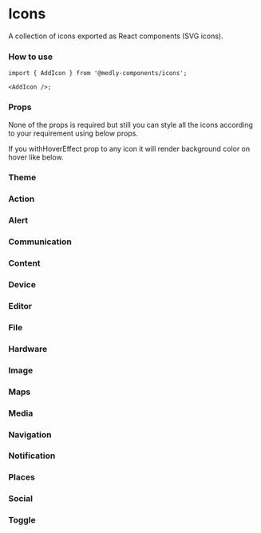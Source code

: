 
<Meta title="Icons" component={SvgIcon} />

# Icons

A collection of icons exported as React components (SVG icons).

### How to use

```tsx
import { AddIcon } from '@medly-components/icons';

<AddIcon />;
```

### Props

None of the props is required but still you can style all the icons according to your requirement using below props.

<Props of={IconProps} />

If you withHoverEffect prop to any icon it will render background color on hover like below.

<Preview>
    <AccessibilityIcon withHoverEffect />
</Preview>

### Theme

<Props of={ThemeInterface} />

### Action

<Preview withToolbar>
    <Story name="Action" parameters={{ decorators: [withKnobs] }}>
        <IconGrid>
            <AccessibilityIcon
                size={select('Size', sizes, 'M')}
                color={color('Color', defaultColor)}
                disabled={boolean('Disabled', false)}
            />
            <AccessibleIcon size={select('Size', sizes, 'M')} color={color('Color', defaultColor)} disabled={boolean('Disabled', false)} />
            <AccessibleForwardIcon
                size={select('Size', sizes, 'M')}
                color={color('Color', defaultColor)}
                disabled={boolean('Disabled', false)}
            />
            <AccountBalanceIcon
                size={select('Size', sizes, 'M')}
                color={color('Color', defaultColor)}
                disabled={boolean('Disabled', false)}
            />
            <AccountBalanceWalletIcon
                size={select('Size', sizes, 'M')}
                color={color('Color', defaultColor)}
                disabled={boolean('Disabled', false)}
            />
            <AccountBoxIcon size={select('Size', sizes, 'M')} color={color('Color', defaultColor)} disabled={boolean('Disabled', false)} />
            <AccountCircleIcon
                size={select('Size', sizes, 'M')}
                color={color('Color', defaultColor)}
                disabled={boolean('Disabled', false)}
            />
            <Action3dRotationIcon
                size={select('Size', sizes, 'M')}
                color={color('Color', defaultColor)}
                disabled={boolean('Disabled', false)}
            />
            <AddShoppingCartIcon
                size={select('Size', sizes, 'M')}
                color={color('Color', defaultColor)}
                disabled={boolean('Disabled', false)}
            />
            <AlarmIcon size={select('Size', sizes, 'M')} color={color('Color', defaultColor)} disabled={boolean('Disabled', false)} />
            <AlarmAddIcon size={select('Size', sizes, 'M')} color={color('Color', defaultColor)} disabled={boolean('Disabled', false)} />
            <AlarmOffIcon size={select('Size', sizes, 'M')} color={color('Color', defaultColor)} disabled={boolean('Disabled', false)} />
            <AlarmOnIcon size={select('Size', sizes, 'M')} color={color('Color', defaultColor)} disabled={boolean('Disabled', false)} />
            <AllInboxIcon size={select('Size', sizes, 'M')} color={color('Color', defaultColor)} disabled={boolean('Disabled', false)} />
            <AllOutIcon size={select('Size', sizes, 'M')} color={color('Color', defaultColor)} disabled={boolean('Disabled', false)} />
            <AndroidIcon size={select('Size', sizes, 'M')} color={color('Color', defaultColor)} disabled={boolean('Disabled', false)} />
            <AnnouncementIcon
                size={select('Size', sizes, 'M')}
                color={color('Color', defaultColor)}
                disabled={boolean('Disabled', false)}
            />
            <ArrowRightAltIcon
                size={select('Size', sizes, 'M')}
                color={color('Color', defaultColor)}
                disabled={boolean('Disabled', false)}
            />
            <AspectRatioIcon size={select('Size', sizes, 'M')} color={color('Color', defaultColor)} disabled={boolean('Disabled', false)} />
            <AssessmentIcon size={select('Size', sizes, 'M')} color={color('Color', defaultColor)} disabled={boolean('Disabled', false)} />
            <AssignmentIcon size={select('Size', sizes, 'M')} color={color('Color', defaultColor)} disabled={boolean('Disabled', false)} />
            <AssignmentIndIcon
                size={select('Size', sizes, 'M')}
                color={color('Color', defaultColor)}
                disabled={boolean('Disabled', false)}
            />
            <AssignmentLateIcon
                size={select('Size', sizes, 'M')}
                color={color('Color', defaultColor)}
                disabled={boolean('Disabled', false)}
            />
            <AssignmentReturnIcon
                size={select('Size', sizes, 'M')}
                color={color('Color', defaultColor)}
                disabled={boolean('Disabled', false)}
            />
            <AssignmentReturnedIcon
                size={select('Size', sizes, 'M')}
                color={color('Color', defaultColor)}
                disabled={boolean('Disabled', false)}
            />
            <AssignmentTurnedInIcon
                size={select('Size', sizes, 'M')}
                color={color('Color', defaultColor)}
                disabled={boolean('Disabled', false)}
            />
            <AutorenewIcon size={select('Size', sizes, 'M')} color={color('Color', defaultColor)} disabled={boolean('Disabled', false)} />
            <BackupIcon size={select('Size', sizes, 'M')} color={color('Color', defaultColor)} disabled={boolean('Disabled', false)} />
            <BookIcon size={select('Size', sizes, 'M')} color={color('Color', defaultColor)} disabled={boolean('Disabled', false)} />
            <BookmarkIcon size={select('Size', sizes, 'M')} color={color('Color', defaultColor)} disabled={boolean('Disabled', false)} />
            <BookmarkBorderIcon
                size={select('Size', sizes, 'M')}
                color={color('Color', defaultColor)}
                disabled={boolean('Disabled', false)}
            />
            <BookmarksIcon size={select('Size', sizes, 'M')} color={color('Color', defaultColor)} disabled={boolean('Disabled', false)} />
            <BugReportIcon size={select('Size', sizes, 'M')} color={color('Color', defaultColor)} disabled={boolean('Disabled', false)} />
            <BuildIcon size={select('Size', sizes, 'M')} color={color('Color', defaultColor)} disabled={boolean('Disabled', false)} />
            <CachedIcon size={select('Size', sizes, 'M')} color={color('Color', defaultColor)} disabled={boolean('Disabled', false)} />
            <CalendarTodayIcon
                size={select('Size', sizes, 'M')}
                color={color('Color', defaultColor)}
                disabled={boolean('Disabled', false)}
            />
            <CalendarViewDayIcon
                size={select('Size', sizes, 'M')}
                color={color('Color', defaultColor)}
                disabled={boolean('Disabled', false)}
            />
            <CameraEnhanceIcon
                size={select('Size', sizes, 'M')}
                color={color('Color', defaultColor)}
                disabled={boolean('Disabled', false)}
            />
            <CardGiftcardIcon
                size={select('Size', sizes, 'M')}
                color={color('Color', defaultColor)}
                disabled={boolean('Disabled', false)}
            />
            <CardMembershipIcon
                size={select('Size', sizes, 'M')}
                color={color('Color', defaultColor)}
                disabled={boolean('Disabled', false)}
            />
            <CardTravelIcon size={select('Size', sizes, 'M')} color={color('Color', defaultColor)} disabled={boolean('Disabled', false)} />
            <ChangeHistoryIcon
                size={select('Size', sizes, 'M')}
                color={color('Color', defaultColor)}
                disabled={boolean('Disabled', false)}
            />
            <CheckCircleIcon size={select('Size', sizes, 'M')} color={color('Color', defaultColor)} disabled={boolean('Disabled', false)} />
            <CheckCircleOutlineIcon
                size={select('Size', sizes, 'M')}
                color={color('Color', defaultColor)}
                disabled={boolean('Disabled', false)}
            />
            <ChromeReaderModeIcon
                size={select('Size', sizes, 'M')}
                color={color('Color', defaultColor)}
                disabled={boolean('Disabled', false)}
            />
            <ClassIcon size={select('Size', sizes, 'M')} color={color('Color', defaultColor)} disabled={boolean('Disabled', false)} />
            <CodeIcon size={select('Size', sizes, 'M')} color={color('Color', defaultColor)} disabled={boolean('Disabled', false)} />
            <CommuteIcon size={select('Size', sizes, 'M')} color={color('Color', defaultColor)} disabled={boolean('Disabled', false)} />
            <CompareArrowsIcon
                size={select('Size', sizes, 'M')}
                color={color('Color', defaultColor)}
                disabled={boolean('Disabled', false)}
            />
            <ContactSupportIcon
                size={select('Size', sizes, 'M')}
                color={color('Color', defaultColor)}
                disabled={boolean('Disabled', false)}
            />
            <CopyrightIcon size={select('Size', sizes, 'M')} color={color('Color', defaultColor)} disabled={boolean('Disabled', false)} />
            <CreditCardIcon size={select('Size', sizes, 'M')} color={color('Color', defaultColor)} disabled={boolean('Disabled', false)} />
            <DashboardIcon size={select('Size', sizes, 'M')} color={color('Color', defaultColor)} disabled={boolean('Disabled', false)} />
            <DateRangeIcon size={select('Size', sizes, 'M')} color={color('Color', defaultColor)} disabled={boolean('Disabled', false)} />
            <DeleteIcon size={select('Size', sizes, 'M')} color={color('Color', defaultColor)} disabled={boolean('Disabled', false)} />
            <DeleteForeverIcon
                size={select('Size', sizes, 'M')}
                color={color('Color', defaultColor)}
                disabled={boolean('Disabled', false)}
            />
            <DeleteOutlineIcon
                size={select('Size', sizes, 'M')}
                color={color('Color', defaultColor)}
                disabled={boolean('Disabled', false)}
            />
            <DescriptionIcon size={select('Size', sizes, 'M')} color={color('Color', defaultColor)} disabled={boolean('Disabled', false)} />
            <DnsIcon size={select('Size', sizes, 'M')} color={color('Color', defaultColor)} disabled={boolean('Disabled', false)} />
            <DoneIcon size={select('Size', sizes, 'M')} color={color('Color', defaultColor)} disabled={boolean('Disabled', false)} />
            <DoneAllIcon size={select('Size', sizes, 'M')} color={color('Color', defaultColor)} disabled={boolean('Disabled', false)} />
            <DoneOutlineIcon size={select('Size', sizes, 'M')} color={color('Color', defaultColor)} disabled={boolean('Disabled', false)} />
            <DonutLargeIcon size={select('Size', sizes, 'M')} color={color('Color', defaultColor)} disabled={boolean('Disabled', false)} />
            <DonutSmallIcon size={select('Size', sizes, 'M')} color={color('Color', defaultColor)} disabled={boolean('Disabled', false)} />
            <DragIndicatorIcon
                size={select('Size', sizes, 'M')}
                color={color('Color', defaultColor)}
                disabled={boolean('Disabled', false)}
            />
            <EjectIcon size={select('Size', sizes, 'M')} color={color('Color', defaultColor)} disabled={boolean('Disabled', false)} />
            <EuroSymbolIcon size={select('Size', sizes, 'M')} color={color('Color', defaultColor)} disabled={boolean('Disabled', false)} />
            <EventIcon size={select('Size', sizes, 'M')} color={color('Color', defaultColor)} disabled={boolean('Disabled', false)} />
            <EventSeatIcon size={select('Size', sizes, 'M')} color={color('Color', defaultColor)} disabled={boolean('Disabled', false)} />
            <ExitToAppIcon size={select('Size', sizes, 'M')} color={color('Color', defaultColor)} disabled={boolean('Disabled', false)} />
            <ExploreIcon size={select('Size', sizes, 'M')} color={color('Color', defaultColor)} disabled={boolean('Disabled', false)} />
            <ExploreOffIcon size={select('Size', sizes, 'M')} color={color('Color', defaultColor)} disabled={boolean('Disabled', false)} />
            <ExtensionIcon size={select('Size', sizes, 'M')} color={color('Color', defaultColor)} disabled={boolean('Disabled', false)} />
            <FaceIcon size={select('Size', sizes, 'M')} color={color('Color', defaultColor)} disabled={boolean('Disabled', false)} />
            <FaceUnlockIcon size={select('Size', sizes, 'M')} color={color('Color', defaultColor)} disabled={boolean('Disabled', false)} />
            <FavoriteIcon size={select('Size', sizes, 'M')} color={color('Color', defaultColor)} disabled={boolean('Disabled', false)} />
            <FavoriteBorderIcon
                size={select('Size', sizes, 'M')}
                color={color('Color', defaultColor)}
                disabled={boolean('Disabled', false)}
            />
            <FeedbackIcon size={select('Size', sizes, 'M')} color={color('Color', defaultColor)} disabled={boolean('Disabled', false)} />
            <FindInPageIcon size={select('Size', sizes, 'M')} color={color('Color', defaultColor)} disabled={boolean('Disabled', false)} />
            <FindReplaceIcon size={select('Size', sizes, 'M')} color={color('Color', defaultColor)} disabled={boolean('Disabled', false)} />
            <FingerprintIcon size={select('Size', sizes, 'M')} color={color('Color', defaultColor)} disabled={boolean('Disabled', false)} />
            <FlightLandIcon size={select('Size', sizes, 'M')} color={color('Color', defaultColor)} disabled={boolean('Disabled', false)} />
            <FlightTakeoffIcon
                size={select('Size', sizes, 'M')}
                color={color('Color', defaultColor)}
                disabled={boolean('Disabled', false)}
            />
            <FlipToBackIcon size={select('Size', sizes, 'M')} color={color('Color', defaultColor)} disabled={boolean('Disabled', false)} />
            <FlipToFrontIcon size={select('Size', sizes, 'M')} color={color('Color', defaultColor)} disabled={boolean('Disabled', false)} />
            <GTranslateIcon size={select('Size', sizes, 'M')} color={color('Color', defaultColor)} disabled={boolean('Disabled', false)} />
            <GavelIcon size={select('Size', sizes, 'M')} color={color('Color', defaultColor)} disabled={boolean('Disabled', false)} />
            <GetAppIcon size={select('Size', sizes, 'M')} color={color('Color', defaultColor)} disabled={boolean('Disabled', false)} />
            <GifIcon size={select('Size', sizes, 'M')} color={color('Color', defaultColor)} disabled={boolean('Disabled', false)} />
            <GradeIcon size={select('Size', sizes, 'M')} color={color('Color', defaultColor)} disabled={boolean('Disabled', false)} />
            <GroupWorkIcon size={select('Size', sizes, 'M')} color={color('Color', defaultColor)} disabled={boolean('Disabled', false)} />
            <HelpIcon size={select('Size', sizes, 'M')} color={color('Color', defaultColor)} disabled={boolean('Disabled', false)} />
            <HelpOutlineIcon size={select('Size', sizes, 'M')} color={color('Color', defaultColor)} disabled={boolean('Disabled', false)} />
            <HighlightOffIcon
                size={select('Size', sizes, 'M')}
                color={color('Color', defaultColor)}
                disabled={boolean('Disabled', false)}
            />
            <HistoryIcon size={select('Size', sizes, 'M')} color={color('Color', defaultColor)} disabled={boolean('Disabled', false)} />
            <HomeIcon size={select('Size', sizes, 'M')} color={color('Color', defaultColor)} disabled={boolean('Disabled', false)} />
            <HorizontalSplitIcon
                size={select('Size', sizes, 'M')}
                color={color('Color', defaultColor)}
                disabled={boolean('Disabled', false)}
            />
            <HourglassEmptyIcon
                size={select('Size', sizes, 'M')}
                color={color('Color', defaultColor)}
                disabled={boolean('Disabled', false)}
            />
            <HourglassFullIcon
                size={select('Size', sizes, 'M')}
                color={color('Color', defaultColor)}
                disabled={boolean('Disabled', false)}
            />
            <HttpIcon size={select('Size', sizes, 'M')} color={color('Color', defaultColor)} disabled={boolean('Disabled', false)} />
            <HttpsIcon size={select('Size', sizes, 'M')} color={color('Color', defaultColor)} disabled={boolean('Disabled', false)} />
            <ImportantDevicesIcon
                size={select('Size', sizes, 'M')}
                color={color('Color', defaultColor)}
                disabled={boolean('Disabled', false)}
            />
            <InfoIcon size={select('Size', sizes, 'M')} color={color('Color', defaultColor)} disabled={boolean('Disabled', false)} />
            <InfoOutlineIcon size={select('Size', sizes, 'M')} color={color('Color', defaultColor)} disabled={boolean('Disabled', false)} />
            <InputIcon size={select('Size', sizes, 'M')} color={color('Color', defaultColor)} disabled={boolean('Disabled', false)} />
            <InvertColorsIcon
                size={select('Size', sizes, 'M')}
                color={color('Color', defaultColor)}
                disabled={boolean('Disabled', false)}
            />
            <LabelIcon size={select('Size', sizes, 'M')} color={color('Color', defaultColor)} disabled={boolean('Disabled', false)} />
            <LabelImportantIcon
                size={select('Size', sizes, 'M')}
                color={color('Color', defaultColor)}
                disabled={boolean('Disabled', false)}
            />
            <LabelImportantOutlineIcon
                size={select('Size', sizes, 'M')}
                color={color('Color', defaultColor)}
                disabled={boolean('Disabled', false)}
            />
            <LabelOffIcon size={select('Size', sizes, 'M')} color={color('Color', defaultColor)} disabled={boolean('Disabled', false)} />
            <LabelOutlineIcon
                size={select('Size', sizes, 'M')}
                color={color('Color', defaultColor)}
                disabled={boolean('Disabled', false)}
            />
            <LanguageIcon size={select('Size', sizes, 'M')} color={color('Color', defaultColor)} disabled={boolean('Disabled', false)} />
            <LaunchIcon size={select('Size', sizes, 'M')} color={color('Color', defaultColor)} disabled={boolean('Disabled', false)} />
            <LightbulbOutlineIcon
                size={select('Size', sizes, 'M')}
                color={color('Color', defaultColor)}
                disabled={boolean('Disabled', false)}
            />
            <LineStyleIcon size={select('Size', sizes, 'M')} color={color('Color', defaultColor)} disabled={boolean('Disabled', false)} />
            <LineWeightIcon size={select('Size', sizes, 'M')} color={color('Color', defaultColor)} disabled={boolean('Disabled', false)} />
            <ListIcon size={select('Size', sizes, 'M')} color={color('Color', defaultColor)} disabled={boolean('Disabled', false)} />
            <LockIcon size={select('Size', sizes, 'M')} color={color('Color', defaultColor)} disabled={boolean('Disabled', false)} />
            <LockOpenIcon size={select('Size', sizes, 'M')} color={color('Color', defaultColor)} disabled={boolean('Disabled', false)} />
            <LockOutlineIcon size={select('Size', sizes, 'M')} color={color('Color', defaultColor)} disabled={boolean('Disabled', false)} />
            <LoyaltyIcon size={select('Size', sizes, 'M')} color={color('Color', defaultColor)} disabled={boolean('Disabled', false)} />
            <MarkunreadMailboxIcon
                size={select('Size', sizes, 'M')}
                color={color('Color', defaultColor)}
                disabled={boolean('Disabled', false)}
            />
            <MaximizeIcon size={select('Size', sizes, 'M')} color={color('Color', defaultColor)} disabled={boolean('Disabled', false)} />
            <MinimizeIcon size={select('Size', sizes, 'M')} color={color('Color', defaultColor)} disabled={boolean('Disabled', false)} />
            <MotorcycleIcon size={select('Size', sizes, 'M')} color={color('Color', defaultColor)} disabled={boolean('Disabled', false)} />
            <NoteAddIcon size={select('Size', sizes, 'M')} color={color('Color', defaultColor)} disabled={boolean('Disabled', false)} />
            <OfflineBoltIcon size={select('Size', sizes, 'M')} color={color('Color', defaultColor)} disabled={boolean('Disabled', false)} />
            <OfflinePinIcon size={select('Size', sizes, 'M')} color={color('Color', defaultColor)} disabled={boolean('Disabled', false)} />
            <OpacityIcon size={select('Size', sizes, 'M')} color={color('Color', defaultColor)} disabled={boolean('Disabled', false)} />
            <OpenInBrowserIcon
                size={select('Size', sizes, 'M')}
                color={color('Color', defaultColor)}
                disabled={boolean('Disabled', false)}
            />
            <OpenInNewIcon size={select('Size', sizes, 'M')} color={color('Color', defaultColor)} disabled={boolean('Disabled', false)} />
            <OpenWithIcon size={select('Size', sizes, 'M')} color={color('Color', defaultColor)} disabled={boolean('Disabled', false)} />
            <PageviewIcon size={select('Size', sizes, 'M')} color={color('Color', defaultColor)} disabled={boolean('Disabled', false)} />
            <PanToolIcon size={select('Size', sizes, 'M')} color={color('Color', defaultColor)} disabled={boolean('Disabled', false)} />
            <PaymentIcon size={select('Size', sizes, 'M')} color={color('Color', defaultColor)} disabled={boolean('Disabled', false)} />
            <PermCameraMicIcon
                size={select('Size', sizes, 'M')}
                color={color('Color', defaultColor)}
                disabled={boolean('Disabled', false)}
            />
            <PermContactCalendarIcon
                size={select('Size', sizes, 'M')}
                color={color('Color', defaultColor)}
                disabled={boolean('Disabled', false)}
            />
            <PermDataSettingIcon
                size={select('Size', sizes, 'M')}
                color={color('Color', defaultColor)}
                disabled={boolean('Disabled', false)}
            />
            <PermDeviceInformationIcon
                size={select('Size', sizes, 'M')}
                color={color('Color', defaultColor)}
                disabled={boolean('Disabled', false)}
            />
            <PermIdentityIcon
                size={select('Size', sizes, 'M')}
                color={color('Color', defaultColor)}
                disabled={boolean('Disabled', false)}
            />
            <PermMediaIcon size={select('Size', sizes, 'M')} color={color('Color', defaultColor)} disabled={boolean('Disabled', false)} />
            <PermPhoneMsgIcon
                size={select('Size', sizes, 'M')}
                color={color('Color', defaultColor)}
                disabled={boolean('Disabled', false)}
            />
            <PermScanWifiIcon
                size={select('Size', sizes, 'M')}
                color={color('Color', defaultColor)}
                disabled={boolean('Disabled', false)}
            />
            <PetsIcon size={select('Size', sizes, 'M')} color={color('Color', defaultColor)} disabled={boolean('Disabled', false)} />
            <PictureInPictureIcon
                size={select('Size', sizes, 'M')}
                color={color('Color', defaultColor)}
                disabled={boolean('Disabled', false)}
            />
            <PictureInPictureAltIcon
                size={select('Size', sizes, 'M')}
                color={color('Color', defaultColor)}
                disabled={boolean('Disabled', false)}
            />
            <PlayForWorkIcon size={select('Size', sizes, 'M')} color={color('Color', defaultColor)} disabled={boolean('Disabled', false)} />
            <PolymerIcon size={select('Size', sizes, 'M')} color={color('Color', defaultColor)} disabled={boolean('Disabled', false)} />
            <PowerSettingsNewIcon
                size={select('Size', sizes, 'M')}
                color={color('Color', defaultColor)}
                disabled={boolean('Disabled', false)}
            />
            <PregnantWomanIcon
                size={select('Size', sizes, 'M')}
                color={color('Color', defaultColor)}
                disabled={boolean('Disabled', false)}
            />
            <QueryBuilderIcon
                size={select('Size', sizes, 'M')}
                color={color('Color', defaultColor)}
                disabled={boolean('Disabled', false)}
            />
            <QuestionAnswerIcon
                size={select('Size', sizes, 'M')}
                color={color('Color', defaultColor)}
                disabled={boolean('Disabled', false)}
            />
            <ReceiptIcon size={select('Size', sizes, 'M')} color={color('Color', defaultColor)} disabled={boolean('Disabled', false)} />
            <RecordVoiceOverIcon
                size={select('Size', sizes, 'M')}
                color={color('Color', defaultColor)}
                disabled={boolean('Disabled', false)}
            />
            <RedeemIcon size={select('Size', sizes, 'M')} color={color('Color', defaultColor)} disabled={boolean('Disabled', false)} />
            <RemoveShoppingCartIcon
                size={select('Size', sizes, 'M')}
                color={color('Color', defaultColor)}
                disabled={boolean('Disabled', false)}
            />
            <ReorderIcon size={select('Size', sizes, 'M')} color={color('Color', defaultColor)} disabled={boolean('Disabled', false)} />
            <ReportProblemIcon
                size={select('Size', sizes, 'M')}
                color={color('Color', defaultColor)}
                disabled={boolean('Disabled', false)}
            />
            <RestoreIcon size={select('Size', sizes, 'M')} color={color('Color', defaultColor)} disabled={boolean('Disabled', false)} />
            <RestoreFromTrashIcon
                size={select('Size', sizes, 'M')}
                color={color('Color', defaultColor)}
                disabled={boolean('Disabled', false)}
            />
            <RestorePageIcon size={select('Size', sizes, 'M')} color={color('Color', defaultColor)} disabled={boolean('Disabled', false)} />
            <RoomIcon size={select('Size', sizes, 'M')} color={color('Color', defaultColor)} disabled={boolean('Disabled', false)} />
            <RoundedCornerIcon
                size={select('Size', sizes, 'M')}
                color={color('Color', defaultColor)}
                disabled={boolean('Disabled', false)}
            />
            <RowingIcon size={select('Size', sizes, 'M')} color={color('Color', defaultColor)} disabled={boolean('Disabled', false)} />
            <ScheduleIcon size={select('Size', sizes, 'M')} color={color('Color', defaultColor)} disabled={boolean('Disabled', false)} />
            <SearchIcon size={select('Size', sizes, 'M')} color={color('Color', defaultColor)} disabled={boolean('Disabled', false)} />
            <SettingsIcon size={select('Size', sizes, 'M')} color={color('Color', defaultColor)} disabled={boolean('Disabled', false)} />
            <SettingsApplicationsIcon
                size={select('Size', sizes, 'M')}
                color={color('Color', defaultColor)}
                disabled={boolean('Disabled', false)}
            />
            <SettingsBackupRestoreIcon
                size={select('Size', sizes, 'M')}
                color={color('Color', defaultColor)}
                disabled={boolean('Disabled', false)}
            />
            <SettingsBluetoothIcon
                size={select('Size', sizes, 'M')}
                color={color('Color', defaultColor)}
                disabled={boolean('Disabled', false)}
            />
            <SettingsBrightnessIcon
                size={select('Size', sizes, 'M')}
                color={color('Color', defaultColor)}
                disabled={boolean('Disabled', false)}
            />
            <SettingsCellIcon
                size={select('Size', sizes, 'M')}
                color={color('Color', defaultColor)}
                disabled={boolean('Disabled', false)}
            />
            <SettingsEthernetIcon
                size={select('Size', sizes, 'M')}
                color={color('Color', defaultColor)}
                disabled={boolean('Disabled', false)}
            />
            <SettingsInputAntennaIcon
                size={select('Size', sizes, 'M')}
                color={color('Color', defaultColor)}
                disabled={boolean('Disabled', false)}
            />
            <SettingsInputComponentIcon
                size={select('Size', sizes, 'M')}
                color={color('Color', defaultColor)}
                disabled={boolean('Disabled', false)}
            />
            <SettingsInputCompositeIcon
                size={select('Size', sizes, 'M')}
                color={color('Color', defaultColor)}
                disabled={boolean('Disabled', false)}
            />
            <SettingsInputHdmiIcon
                size={select('Size', sizes, 'M')}
                color={color('Color', defaultColor)}
                disabled={boolean('Disabled', false)}
            />
            <SettingsInputSvideoIcon
                size={select('Size', sizes, 'M')}
                color={color('Color', defaultColor)}
                disabled={boolean('Disabled', false)}
            />
            <SettingsOverscanIcon
                size={select('Size', sizes, 'M')}
                color={color('Color', defaultColor)}
                disabled={boolean('Disabled', false)}
            />
            <SettingsPhoneIcon
                size={select('Size', sizes, 'M')}
                color={color('Color', defaultColor)}
                disabled={boolean('Disabled', false)}
            />
            <SettingsPowerIcon
                size={select('Size', sizes, 'M')}
                color={color('Color', defaultColor)}
                disabled={boolean('Disabled', false)}
            />
            <SettingsRemoteIcon
                size={select('Size', sizes, 'M')}
                color={color('Color', defaultColor)}
                disabled={boolean('Disabled', false)}
            />
            <SettingsVoiceIcon
                size={select('Size', sizes, 'M')}
                color={color('Color', defaultColor)}
                disabled={boolean('Disabled', false)}
            />
            <ShopIcon size={select('Size', sizes, 'M')} color={color('Color', defaultColor)} disabled={boolean('Disabled', false)} />
            <ShopTwoIcon size={select('Size', sizes, 'M')} color={color('Color', defaultColor)} disabled={boolean('Disabled', false)} />
            <ShoppingBasketIcon
                size={select('Size', sizes, 'M')}
                color={color('Color', defaultColor)}
                disabled={boolean('Disabled', false)}
            />
            <ShoppingCartIcon
                size={select('Size', sizes, 'M')}
                color={color('Color', defaultColor)}
                disabled={boolean('Disabled', false)}
            />
            <SpeakerNotesIcon
                size={select('Size', sizes, 'M')}
                color={color('Color', defaultColor)}
                disabled={boolean('Disabled', false)}
            />
            <SpeakerNotesOffIcon
                size={select('Size', sizes, 'M')}
                color={color('Color', defaultColor)}
                disabled={boolean('Disabled', false)}
            />
            <SpellcheckIcon size={select('Size', sizes, 'M')} color={color('Color', defaultColor)} disabled={boolean('Disabled', false)} />
            <StarRate18pxRoundedIcon
                size={select('Size', sizes, 'M')}
                color={color('Color', defaultColor)}
                disabled={boolean('Disabled', false)}
            />
            <StarsIcon size={select('Size', sizes, 'M')} color={color('Color', defaultColor)} disabled={boolean('Disabled', false)} />
            <StoreIcon size={select('Size', sizes, 'M')} color={color('Color', defaultColor)} disabled={boolean('Disabled', false)} />
            <SubjectIcon size={select('Size', sizes, 'M')} color={color('Color', defaultColor)} disabled={boolean('Disabled', false)} />
            <SupervisedUserCircleIcon
                size={select('Size', sizes, 'M')}
                color={color('Color', defaultColor)}
                disabled={boolean('Disabled', false)}
            />
            <SupervisorAccountIcon
                size={select('Size', sizes, 'M')}
                color={color('Color', defaultColor)}
                disabled={boolean('Disabled', false)}
            />
            <SwapHorizIcon size={select('Size', sizes, 'M')} color={color('Color', defaultColor)} disabled={boolean('Disabled', false)} />
            <SwapHorizontalCircleIcon
                size={select('Size', sizes, 'M')}
                color={color('Color', defaultColor)}
                disabled={boolean('Disabled', false)}
            />
            <SwapVertIcon size={select('Size', sizes, 'M')} color={color('Color', defaultColor)} disabled={boolean('Disabled', false)} />
            <SwapVerticalCircleIcon
                size={select('Size', sizes, 'M')}
                color={color('Color', defaultColor)}
                disabled={boolean('Disabled', false)}
            />
            <SystemVerticalAltIcon
                size={select('Size', sizes, 'M')}
                color={color('Color', defaultColor)}
                disabled={boolean('Disabled', false)}
            />
            <TabIcon size={select('Size', sizes, 'M')} color={color('Color', defaultColor)} disabled={boolean('Disabled', false)} />
            <TabUnselectedIcon
                size={select('Size', sizes, 'M')}
                color={color('Color', defaultColor)}
                disabled={boolean('Disabled', false)}
            />
            <TextRotateUpIcon
                size={select('Size', sizes, 'M')}
                color={color('Color', defaultColor)}
                disabled={boolean('Disabled', false)}
            />
            <TextRotateVerticalIcon
                size={select('Size', sizes, 'M')}
                color={color('Color', defaultColor)}
                disabled={boolean('Disabled', false)}
            />
            <TextRotationAngleDownIcon
                size={select('Size', sizes, 'M')}
                color={color('Color', defaultColor)}
                disabled={boolean('Disabled', false)}
            />
            <TextRotationAngleUpIcon
                size={select('Size', sizes, 'M')}
                color={color('Color', defaultColor)}
                disabled={boolean('Disabled', false)}
            />
            <TextRotationDownIcon
                size={select('Size', sizes, 'M')}
                color={color('Color', defaultColor)}
                disabled={boolean('Disabled', false)}
            />
            <TextRotationNoneIcon
                size={select('Size', sizes, 'M')}
                color={color('Color', defaultColor)}
                disabled={boolean('Disabled', false)}
            />
            <TheatersIcon size={select('Size', sizes, 'M')} color={color('Color', defaultColor)} disabled={boolean('Disabled', false)} />
            <ThumbDownIcon size={select('Size', sizes, 'M')} color={color('Color', defaultColor)} disabled={boolean('Disabled', false)} />
            <ThumbUpIcon size={select('Size', sizes, 'M')} color={color('Color', defaultColor)} disabled={boolean('Disabled', false)} />
            <ThumbsUpDownIcon
                size={select('Size', sizes, 'M')}
                color={color('Color', defaultColor)}
                disabled={boolean('Disabled', false)}
            />
            <TimelineIcon size={select('Size', sizes, 'M')} color={color('Color', defaultColor)} disabled={boolean('Disabled', false)} />
            <TocIcon size={select('Size', sizes, 'M')} color={color('Color', defaultColor)} disabled={boolean('Disabled', false)} />
            <TodayIcon size={select('Size', sizes, 'M')} color={color('Color', defaultColor)} disabled={boolean('Disabled', false)} />
            <TollIcon size={select('Size', sizes, 'M')} color={color('Color', defaultColor)} disabled={boolean('Disabled', false)} />
            <TouchAppIcon size={select('Size', sizes, 'M')} color={color('Color', defaultColor)} disabled={boolean('Disabled', false)} />
            <TrackChangesIcon
                size={select('Size', sizes, 'M')}
                color={color('Color', defaultColor)}
                disabled={boolean('Disabled', false)}
            />
            <TranslateIcon size={select('Size', sizes, 'M')} color={color('Color', defaultColor)} disabled={boolean('Disabled', false)} />
            <TrendingDownIcon
                size={select('Size', sizes, 'M')}
                color={color('Color', defaultColor)}
                disabled={boolean('Disabled', false)}
            />
            <TrendingFlatIcon
                size={select('Size', sizes, 'M')}
                color={color('Color', defaultColor)}
                disabled={boolean('Disabled', false)}
            />
            <TrendingUpIcon size={select('Size', sizes, 'M')} color={color('Color', defaultColor)} disabled={boolean('Disabled', false)} />
            <TurnedInIcon size={select('Size', sizes, 'M')} color={color('Color', defaultColor)} disabled={boolean('Disabled', false)} />
            <TurnedInNotIcon size={select('Size', sizes, 'M')} color={color('Color', defaultColor)} disabled={boolean('Disabled', false)} />
            <UpdateIcon size={select('Size', sizes, 'M')} color={color('Color', defaultColor)} disabled={boolean('Disabled', false)} />
            <VerifiedUserIcon
                size={select('Size', sizes, 'M')}
                color={color('Color', defaultColor)}
                disabled={boolean('Disabled', false)}
            />
            <VerticalSplitIcon
                size={select('Size', sizes, 'M')}
                color={color('Color', defaultColor)}
                disabled={boolean('Disabled', false)}
            />
            <ViewAgendaIcon size={select('Size', sizes, 'M')} color={color('Color', defaultColor)} disabled={boolean('Disabled', false)} />
            <ViewArrayIcon size={select('Size', sizes, 'M')} color={color('Color', defaultColor)} disabled={boolean('Disabled', false)} />
            <ViewCarouselIcon
                size={select('Size', sizes, 'M')}
                color={color('Color', defaultColor)}
                disabled={boolean('Disabled', false)}
            />
            <ViewColumnIcon size={select('Size', sizes, 'M')} color={color('Color', defaultColor)} disabled={boolean('Disabled', false)} />
            <ViewDayIcon size={select('Size', sizes, 'M')} color={color('Color', defaultColor)} disabled={boolean('Disabled', false)} />
            <ViewHeadlineIcon
                size={select('Size', sizes, 'M')}
                color={color('Color', defaultColor)}
                disabled={boolean('Disabled', false)}
            />
            <ViewListIcon size={select('Size', sizes, 'M')} color={color('Color', defaultColor)} disabled={boolean('Disabled', false)} />
            <ViewModuleIcon size={select('Size', sizes, 'M')} color={color('Color', defaultColor)} disabled={boolean('Disabled', false)} />
            <ViewQuiltIcon size={select('Size', sizes, 'M')} color={color('Color', defaultColor)} disabled={boolean('Disabled', false)} />
            <ViewStreamIcon size={select('Size', sizes, 'M')} color={color('Color', defaultColor)} disabled={boolean('Disabled', false)} />
            <ViewWeekIcon size={select('Size', sizes, 'M')} color={color('Color', defaultColor)} disabled={boolean('Disabled', false)} />
            <VisibilityIcon size={select('Size', sizes, 'M')} color={color('Color', defaultColor)} disabled={boolean('Disabled', false)} />
            <VisibilityOffIcon
                size={select('Size', sizes, 'M')}
                color={color('Color', defaultColor)}
                disabled={boolean('Disabled', false)}
            />
            <VoiceOverOffIcon
                size={select('Size', sizes, 'M')}
                color={color('Color', defaultColor)}
                disabled={boolean('Disabled', false)}
            />
            <WatchLaterIcon size={select('Size', sizes, 'M')} color={color('Color', defaultColor)} disabled={boolean('Disabled', false)} />
            <WorkIcon size={select('Size', sizes, 'M')} color={color('Color', defaultColor)} disabled={boolean('Disabled', false)} />
            <WorkOffIcon size={select('Size', sizes, 'M')} color={color('Color', defaultColor)} disabled={boolean('Disabled', false)} />
            <WorkOutlineIcon size={select('Size', sizes, 'M')} color={color('Color', defaultColor)} disabled={boolean('Disabled', false)} />
            <YoutubeSearchedForIcon
                size={select('Size', sizes, 'M')}
                color={color('Color', defaultColor)}
                disabled={boolean('Disabled', false)}
            />
            <ZoomInIcon size={select('Size', sizes, 'M')} color={color('Color', defaultColor)} disabled={boolean('Disabled', false)} />
            <ZoomOutIcon size={select('Size', sizes, 'M')} color={color('Color', defaultColor)} disabled={boolean('Disabled', false)} />
        </IconGrid>
    </Story>
</Preview>

### Alert

<Preview withToolbar>
    <Story name="Alert" parameters={{ decorators: [withKnobs] }}>
        <IconGrid>
            <ErrorIcon size={select('Size', sizes, 'M')} color={color('Color', defaultColor)} disabled={boolean('Disabled', false)} />
            <ErrorOutlineIcon
                size={select('Size', sizes, 'M')}
                color={color('Color', defaultColor)}
                disabled={boolean('Disabled', false)}
            />
            <NotificationAddIcon
                size={select('Size', sizes, 'M')}
                color={color('Color', defaultColor)}
                disabled={boolean('Disabled', false)}
            />
            <NotificationImportantIcon
                size={select('Size', sizes, 'M')}
                color={color('Color', defaultColor)}
                disabled={boolean('Disabled', false)}
            />
            <WarningIcon size={select('Size', sizes, 'M')} color={color('Color', defaultColor)} disabled={boolean('Disabled', false)} />
            <WarningAmberIcon
                size={select('Size', sizes, 'M')}
                color={color('Color', defaultColor)}
                disabled={boolean('Disabled', false)}
            />
        </IconGrid>
    </Story>
</Preview>

### Communication

<Preview withToolbar>
    <Story name="Communication" parameters={{ decorators: [withKnobs] }}>
        <IconGrid>
            <AddCallIcon size={select('Size', sizes, 'M')} color={color('Color', defaultColor)} disabled={boolean('Disabled', false)} />
            <AlternateEmailIcon
                size={select('Size', sizes, 'M')}
                color={color('Color', defaultColor)}
                disabled={boolean('Disabled', false)}
            />
            <BusinessIcon size={select('Size', sizes, 'M')} color={color('Color', defaultColor)} disabled={boolean('Disabled', false)} />
            <CallIcon size={select('Size', sizes, 'M')} color={color('Color', defaultColor)} disabled={boolean('Disabled', false)} />
            <CallEndIcon size={select('Size', sizes, 'M')} color={color('Color', defaultColor)} disabled={boolean('Disabled', false)} />
            <CallMadeIcon size={select('Size', sizes, 'M')} color={color('Color', defaultColor)} disabled={boolean('Disabled', false)} />
            <CallMergeIcon size={select('Size', sizes, 'M')} color={color('Color', defaultColor)} disabled={boolean('Disabled', false)} />
            <CallMissedIcon size={select('Size', sizes, 'M')} color={color('Color', defaultColor)} disabled={boolean('Disabled', false)} />
            <CallMissedOutgoingIcon
                size={select('Size', sizes, 'M')}
                color={color('Color', defaultColor)}
                disabled={boolean('Disabled', false)}
            />
            <CallReceivedIcon
                size={select('Size', sizes, 'M')}
                color={color('Color', defaultColor)}
                disabled={boolean('Disabled', false)}
            />
            <CallSplitIcon size={select('Size', sizes, 'M')} color={color('Color', defaultColor)} disabled={boolean('Disabled', false)} />
            <CancelPresentationIcon
                size={select('Size', sizes, 'M')}
                color={color('Color', defaultColor)}
                disabled={boolean('Disabled', false)}
            />
            <CellWifiIcon size={select('Size', sizes, 'M')} color={color('Color', defaultColor)} disabled={boolean('Disabled', false)} />
            <ChatIcon size={select('Size', sizes, 'M')} color={color('Color', defaultColor)} disabled={boolean('Disabled', false)} />
            <ChatBubbleIcon size={select('Size', sizes, 'M')} color={color('Color', defaultColor)} disabled={boolean('Disabled', false)} />
            <ChatBubbleOutlineIcon
                size={select('Size', sizes, 'M')}
                color={color('Color', defaultColor)}
                disabled={boolean('Disabled', false)}
            />
            <ClearAllIcon size={select('Size', sizes, 'M')} color={color('Color', defaultColor)} disabled={boolean('Disabled', false)} />
            <CommentIcon size={select('Size', sizes, 'M')} color={color('Color', defaultColor)} disabled={boolean('Disabled', false)} />
            <ContactMailIcon size={select('Size', sizes, 'M')} color={color('Color', defaultColor)} disabled={boolean('Disabled', false)} />
            <ContactPhoneIcon
                size={select('Size', sizes, 'M')}
                color={color('Color', defaultColor)}
                disabled={boolean('Disabled', false)}
            />
            <ContactsIcon size={select('Size', sizes, 'M')} color={color('Color', defaultColor)} disabled={boolean('Disabled', false)} />
            <DesktopAccessDisabledIcon
                size={select('Size', sizes, 'M')}
                color={color('Color', defaultColor)}
                disabled={boolean('Disabled', false)}
            />
            <DialerSipIcon size={select('Size', sizes, 'M')} color={color('Color', defaultColor)} disabled={boolean('Disabled', false)} />
            <DialpadIcon size={select('Size', sizes, 'M')} color={color('Color', defaultColor)} disabled={boolean('Disabled', false)} />
            <DomainDisabledIcon
                size={select('Size', sizes, 'M')}
                color={color('Color', defaultColor)}
                disabled={boolean('Disabled', false)}
            />
            <DuoIcon size={select('Size', sizes, 'M')} color={color('Color', defaultColor)} disabled={boolean('Disabled', false)} />
            <EmailIcon size={select('Size', sizes, 'M')} color={color('Color', defaultColor)} disabled={boolean('Disabled', false)} />
            <ForumIcon size={select('Size', sizes, 'M')} color={color('Color', defaultColor)} disabled={boolean('Disabled', false)} />
            <ImportContactsIcon
                size={select('Size', sizes, 'M')}
                color={color('Color', defaultColor)}
                disabled={boolean('Disabled', false)}
            />
            <ImportExportIcon
                size={select('Size', sizes, 'M')}
                color={color('Color', defaultColor)}
                disabled={boolean('Disabled', false)}
            />
            <InvertColorsOffIcon
                size={select('Size', sizes, 'M')}
                color={color('Color', defaultColor)}
                disabled={boolean('Disabled', false)}
            />
            <ListAltIcon size={select('Size', sizes, 'M')} color={color('Color', defaultColor)} disabled={boolean('Disabled', false)} />
            <LiveHelpIcon size={select('Size', sizes, 'M')} color={color('Color', defaultColor)} disabled={boolean('Disabled', false)} />
            <LocationOffIcon size={select('Size', sizes, 'M')} color={color('Color', defaultColor)} disabled={boolean('Disabled', false)} />
            <LocationOnIcon size={select('Size', sizes, 'M')} color={color('Color', defaultColor)} disabled={boolean('Disabled', false)} />
            <MailOutlineIcon size={select('Size', sizes, 'M')} color={color('Color', defaultColor)} disabled={boolean('Disabled', false)} />
            <MessageIcon size={select('Size', sizes, 'M')} color={color('Color', defaultColor)} disabled={boolean('Disabled', false)} />
            <MobileScreenShareIcon
                size={select('Size', sizes, 'M')}
                color={color('Color', defaultColor)}
                disabled={boolean('Disabled', false)}
            />
            <NoSimIcon size={select('Size', sizes, 'M')} color={color('Color', defaultColor)} disabled={boolean('Disabled', false)} />
            <PausePresentationIcon
                size={select('Size', sizes, 'M')}
                color={color('Color', defaultColor)}
                disabled={boolean('Disabled', false)}
            />
            <PersonAddDisabledIcon
                size={select('Size', sizes, 'M')}
                color={color('Color', defaultColor)}
                disabled={boolean('Disabled', false)}
            />
            <PhoneIcon size={select('Size', sizes, 'M')} color={color('Color', defaultColor)} disabled={boolean('Disabled', false)} />
            <PhonelinkEraseIcon
                size={select('Size', sizes, 'M')}
                color={color('Color', defaultColor)}
                disabled={boolean('Disabled', false)}
            />
            <PhonelinkLockIcon
                size={select('Size', sizes, 'M')}
                color={color('Color', defaultColor)}
                disabled={boolean('Disabled', false)}
            />
            <PhonelinkRingIcon
                size={select('Size', sizes, 'M')}
                color={color('Color', defaultColor)}
                disabled={boolean('Disabled', false)}
            />
            <PhonelinkSetupIcon
                size={select('Size', sizes, 'M')}
                color={color('Color', defaultColor)}
                disabled={boolean('Disabled', false)}
            />
            <PortableWifiOffIcon
                size={select('Size', sizes, 'M')}
                color={color('Color', defaultColor)}
                disabled={boolean('Disabled', false)}
            />
            <PresentToAllIcon
                size={select('Size', sizes, 'M')}
                color={color('Color', defaultColor)}
                disabled={boolean('Disabled', false)}
            />
            <PrintDisabledIcon
                size={select('Size', sizes, 'M')}
                color={color('Color', defaultColor)}
                disabled={boolean('Disabled', false)}
            />
            <RingVolumeIcon size={select('Size', sizes, 'M')} color={color('Color', defaultColor)} disabled={boolean('Disabled', false)} />
            <RssFeedIcon size={select('Size', sizes, 'M')} color={color('Color', defaultColor)} disabled={boolean('Disabled', false)} />
            <ScreenShareIcon size={select('Size', sizes, 'M')} color={color('Color', defaultColor)} disabled={boolean('Disabled', false)} />
            <SentimentSatisfiedAltIcon
                size={select('Size', sizes, 'M')}
                color={color('Color', defaultColor)}
                disabled={boolean('Disabled', false)}
            />
            <SpeakerPhoneIcon
                size={select('Size', sizes, 'M')}
                color={color('Color', defaultColor)}
                disabled={boolean('Disabled', false)}
            />
            <StayCurrentLandscapeIcon
                size={select('Size', sizes, 'M')}
                color={color('Color', defaultColor)}
                disabled={boolean('Disabled', false)}
            />
            <StayCurrentPortraitIcon
                size={select('Size', sizes, 'M')}
                color={color('Color', defaultColor)}
                disabled={boolean('Disabled', false)}
            />
            <StayPrimaryLandscapeIcon
                size={select('Size', sizes, 'M')}
                color={color('Color', defaultColor)}
                disabled={boolean('Disabled', false)}
            />
            <StayPrimaryPortraitIcon
                size={select('Size', sizes, 'M')}
                color={color('Color', defaultColor)}
                disabled={boolean('Disabled', false)}
            />
            <StopScreenShareIcon
                size={select('Size', sizes, 'M')}
                color={color('Color', defaultColor)}
                disabled={boolean('Disabled', false)}
            />
            <SwapCallsIcon size={select('Size', sizes, 'M')} color={color('Color', defaultColor)} disabled={boolean('Disabled', false)} />
            <TextsmsIcon size={select('Size', sizes, 'M')} color={color('Color', defaultColor)} disabled={boolean('Disabled', false)} />
            <UnsubscribeIcon size={select('Size', sizes, 'M')} color={color('Color', defaultColor)} disabled={boolean('Disabled', false)} />
            <VoicemailIcon size={select('Size', sizes, 'M')} color={color('Color', defaultColor)} disabled={boolean('Disabled', false)} />
            <VpnKeyIcon size={select('Size', sizes, 'M')} color={color('Color', defaultColor)} disabled={boolean('Disabled', false)} />
        </IconGrid>
    </Story>
</Preview>

### Content

<Preview withToolbar>
    <Story name="Content" parameters={{ decorators: [withKnobs] }}>
        <IconGrid>
            <AddIcon size={select('Size', sizes, 'M')} color={color('Color', defaultColor)} disabled={boolean('Disabled', false)} />
            <AddBoxIcon size={select('Size', sizes, 'M')} color={color('Color', defaultColor)} disabled={boolean('Disabled', false)} />
            <AddCircleIcon size={select('Size', sizes, 'M')} color={color('Color', defaultColor)} disabled={boolean('Disabled', false)} />
            <AddCircleOutlineIcon
                size={select('Size', sizes, 'M')}
                color={color('Color', defaultColor)}
                disabled={boolean('Disabled', false)}
            />
            <ArchiveIcon size={select('Size', sizes, 'M')} color={color('Color', defaultColor)} disabled={boolean('Disabled', false)} />
            <AttributionIcon size={select('Size', sizes, 'M')} color={color('Color', defaultColor)} disabled={boolean('Disabled', false)} />
            <BackspaceIcon size={select('Size', sizes, 'M')} color={color('Color', defaultColor)} disabled={boolean('Disabled', false)} />
            <BallotIcon size={select('Size', sizes, 'M')} color={color('Color', defaultColor)} disabled={boolean('Disabled', false)} />
            <BlockIcon size={select('Size', sizes, 'M')} color={color('Color', defaultColor)} disabled={boolean('Disabled', false)} />
            <ClearIcon size={select('Size', sizes, 'M')} color={color('Color', defaultColor)} disabled={boolean('Disabled', false)} />
            <CopyIcon size={select('Size', sizes, 'M')} color={color('Color', defaultColor)} disabled={boolean('Disabled', false)} />
            <CreateIcon size={select('Size', sizes, 'M')} color={color('Color', defaultColor)} disabled={boolean('Disabled', false)} />
            <CutIcon size={select('Size', sizes, 'M')} color={color('Color', defaultColor)} disabled={boolean('Disabled', false)} />
            <DeleteSweepIcon size={select('Size', sizes, 'M')} color={color('Color', defaultColor)} disabled={boolean('Disabled', false)} />
            <DraftsIcon size={select('Size', sizes, 'M')} color={color('Color', defaultColor)} disabled={boolean('Disabled', false)} />
            <FileCopyIcon size={select('Size', sizes, 'M')} color={color('Color', defaultColor)} disabled={boolean('Disabled', false)} />
            <FilterListIcon size={select('Size', sizes, 'M')} color={color('Color', defaultColor)} disabled={boolean('Disabled', false)} />
            <FlagIcon size={select('Size', sizes, 'M')} color={color('Color', defaultColor)} disabled={boolean('Disabled', false)} />
            <FontDownloadIcon
                size={select('Size', sizes, 'M')}
                color={color('Color', defaultColor)}
                disabled={boolean('Disabled', false)}
            />
            <ForwardIcon size={select('Size', sizes, 'M')} color={color('Color', defaultColor)} disabled={boolean('Disabled', false)} />
            <GestureIcon size={select('Size', sizes, 'M')} color={color('Color', defaultColor)} disabled={boolean('Disabled', false)} />
            <HowToRegIcon size={select('Size', sizes, 'M')} color={color('Color', defaultColor)} disabled={boolean('Disabled', false)} />
            <HowToVoteIcon size={select('Size', sizes, 'M')} color={color('Color', defaultColor)} disabled={boolean('Disabled', false)} />
            <InboxIcon size={select('Size', sizes, 'M')} color={color('Color', defaultColor)} disabled={boolean('Disabled', false)} />
            <LinkIcon size={select('Size', sizes, 'M')} color={color('Color', defaultColor)} disabled={boolean('Disabled', false)} />
            <LinkOffIcon size={select('Size', sizes, 'M')} color={color('Color', defaultColor)} disabled={boolean('Disabled', false)} />
            <LowPriorityIcon size={select('Size', sizes, 'M')} color={color('Color', defaultColor)} disabled={boolean('Disabled', false)} />
            <MailIcon size={select('Size', sizes, 'M')} color={color('Color', defaultColor)} disabled={boolean('Disabled', false)} />
            <MarkunreadIcon size={select('Size', sizes, 'M')} color={color('Color', defaultColor)} disabled={boolean('Disabled', false)} />
            <MoveToInboxIcon size={select('Size', sizes, 'M')} color={color('Color', defaultColor)} disabled={boolean('Disabled', false)} />
            <NextWeekIcon size={select('Size', sizes, 'M')} color={color('Color', defaultColor)} disabled={boolean('Disabled', false)} />
            <OutlinedFlagIcon
                size={select('Size', sizes, 'M')}
                color={color('Color', defaultColor)}
                disabled={boolean('Disabled', false)}
            />
            <PasteIcon size={select('Size', sizes, 'M')} color={color('Color', defaultColor)} disabled={boolean('Disabled', false)} />
            <RedoIcon size={select('Size', sizes, 'M')} color={color('Color', defaultColor)} disabled={boolean('Disabled', false)} />
            <RemoveIcon size={select('Size', sizes, 'M')} color={color('Color', defaultColor)} disabled={boolean('Disabled', false)} />
            <RemoveCircleIcon
                size={select('Size', sizes, 'M')}
                color={color('Color', defaultColor)}
                disabled={boolean('Disabled', false)}
            />
            <RemoveCircleOutlineIcon
                size={select('Size', sizes, 'M')}
                color={color('Color', defaultColor)}
                disabled={boolean('Disabled', false)}
            />
            <ReplyIcon size={select('Size', sizes, 'M')} color={color('Color', defaultColor)} disabled={boolean('Disabled', false)} />
            <ReplyAllIcon size={select('Size', sizes, 'M')} color={color('Color', defaultColor)} disabled={boolean('Disabled', false)} />
            <ReportIcon size={select('Size', sizes, 'M')} color={color('Color', defaultColor)} disabled={boolean('Disabled', false)} />
            <ReportGmailerrorredIcon
                size={select('Size', sizes, 'M')}
                color={color('Color', defaultColor)}
                disabled={boolean('Disabled', false)}
            />
            <ReportOffIcon size={select('Size', sizes, 'M')} color={color('Color', defaultColor)} disabled={boolean('Disabled', false)} />
            <SaveIcon size={select('Size', sizes, 'M')} color={color('Color', defaultColor)} disabled={boolean('Disabled', false)} />
            <SaveAltIcon size={select('Size', sizes, 'M')} color={color('Color', defaultColor)} disabled={boolean('Disabled', false)} />
            <SelectAllIcon size={select('Size', sizes, 'M')} color={color('Color', defaultColor)} disabled={boolean('Disabled', false)} />
            <SendIcon size={select('Size', sizes, 'M')} color={color('Color', defaultColor)} disabled={boolean('Disabled', false)} />
            <SortIcon size={select('Size', sizes, 'M')} color={color('Color', defaultColor)} disabled={boolean('Disabled', false)} />
            <TextFormatIcon size={select('Size', sizes, 'M')} color={color('Color', defaultColor)} disabled={boolean('Disabled', false)} />
            <UnarchiveIcon size={select('Size', sizes, 'M')} color={color('Color', defaultColor)} disabled={boolean('Disabled', false)} />
            <UndoIcon size={select('Size', sizes, 'M')} color={color('Color', defaultColor)} disabled={boolean('Disabled', false)} />
            <WavesIcon size={select('Size', sizes, 'M')} color={color('Color', defaultColor)} disabled={boolean('Disabled', false)} />
            <WeekendIcon size={select('Size', sizes, 'M')} color={color('Color', defaultColor)} disabled={boolean('Disabled', false)} />
            <WhereToVoteIcon size={select('Size', sizes, 'M')} color={color('Color', defaultColor)} disabled={boolean('Disabled', false)} />
        </IconGrid>
    </Story>
</Preview>

### Device

<Preview withToolbar>
    <Story name="Device" parameters={{ decorators: [withKnobs] }}>
        <IconGrid>
            <AccessAlarmIcon size={select('Size', sizes, 'M')} color={color('Color', defaultColor)} disabled={boolean('Disabled', false)} />
            <AccessAlarmsIcon
                size={select('Size', sizes, 'M')}
                color={color('Color', defaultColor)}
                disabled={boolean('Disabled', false)}
            />
            <AccessTimeIcon size={select('Size', sizes, 'M')} color={color('Color', defaultColor)} disabled={boolean('Disabled', false)} />
            <AddAlarmIcon size={select('Size', sizes, 'M')} color={color('Color', defaultColor)} disabled={boolean('Disabled', false)} />
            <AddToHomeScreenIcon
                size={select('Size', sizes, 'M')}
                color={color('Color', defaultColor)}
                disabled={boolean('Disabled', false)}
            />
            <AirplanemodeActiveIcon
                size={select('Size', sizes, 'M')}
                color={color('Color', defaultColor)}
                disabled={boolean('Disabled', false)}
            />
            <AirplanemodeInactiveIcon
                size={select('Size', sizes, 'M')}
                color={color('Color', defaultColor)}
                disabled={boolean('Disabled', false)}
            />
            <BatteryAlertIcon
                size={select('Size', sizes, 'M')}
                color={color('Color', defaultColor)}
                disabled={boolean('Disabled', false)}
            />
            <BatteryChargingFullIcon
                size={select('Size', sizes, 'M')}
                color={color('Color', defaultColor)}
                disabled={boolean('Disabled', false)}
            />
            <BatteryFullIcon size={select('Size', sizes, 'M')} color={color('Color', defaultColor)} disabled={boolean('Disabled', false)} />
            <BatteryStdIcon size={select('Size', sizes, 'M')} color={color('Color', defaultColor)} disabled={boolean('Disabled', false)} />
            <BatteryUnknownIcon
                size={select('Size', sizes, 'M')}
                color={color('Color', defaultColor)}
                disabled={boolean('Disabled', false)}
            />
            <BluetoothIcon size={select('Size', sizes, 'M')} color={color('Color', defaultColor)} disabled={boolean('Disabled', false)} />
            <BluetoothConnectedIcon
                size={select('Size', sizes, 'M')}
                color={color('Color', defaultColor)}
                disabled={boolean('Disabled', false)}
            />
            <BluetoothDisabledIcon
                size={select('Size', sizes, 'M')}
                color={color('Color', defaultColor)}
                disabled={boolean('Disabled', false)}
            />
            <BluetoothSearchingIcon
                size={select('Size', sizes, 'M')}
                color={color('Color', defaultColor)}
                disabled={boolean('Disabled', false)}
            />
            <BrightnessAutoIcon
                size={select('Size', sizes, 'M')}
                color={color('Color', defaultColor)}
                disabled={boolean('Disabled', false)}
            />
            <BrightnessHighIcon
                size={select('Size', sizes, 'M')}
                color={color('Color', defaultColor)}
                disabled={boolean('Disabled', false)}
            />
            <BrightnessLowIcon
                size={select('Size', sizes, 'M')}
                color={color('Color', defaultColor)}
                disabled={boolean('Disabled', false)}
            />
            <BrightnessMediumIcon
                size={select('Size', sizes, 'M')}
                color={color('Color', defaultColor)}
                disabled={boolean('Disabled', false)}
            />
            <DataUsageIcon size={select('Size', sizes, 'M')} color={color('Color', defaultColor)} disabled={boolean('Disabled', false)} />
            <DeveloperModeIcon
                size={select('Size', sizes, 'M')}
                color={color('Color', defaultColor)}
                disabled={boolean('Disabled', false)}
            />
            <DevicesIcon size={select('Size', sizes, 'M')} color={color('Color', defaultColor)} disabled={boolean('Disabled', false)} />
            <DvrIcon size={select('Size', sizes, 'M')} color={color('Color', defaultColor)} disabled={boolean('Disabled', false)} />
            <EqIcon size={select('Size', sizes, 'M')} color={color('Color', defaultColor)} disabled={boolean('Disabled', false)} />
            <GpsFixedIcon size={select('Size', sizes, 'M')} color={color('Color', defaultColor)} disabled={boolean('Disabled', false)} />
            <GpsNotFixedIcon size={select('Size', sizes, 'M')} color={color('Color', defaultColor)} disabled={boolean('Disabled', false)} />
            <GpsOffIcon size={select('Size', sizes, 'M')} color={color('Color', defaultColor)} disabled={boolean('Disabled', false)} />
            <LocationDisabledIcon
                size={select('Size', sizes, 'M')}
                color={color('Color', defaultColor)}
                disabled={boolean('Disabled', false)}
            />
            <LocationSearchingIcon
                size={select('Size', sizes, 'M')}
                color={color('Color', defaultColor)}
                disabled={boolean('Disabled', false)}
            />
            <MobileFriendlyIcon
                size={select('Size', sizes, 'M')}
                color={color('Color', defaultColor)}
                disabled={boolean('Disabled', false)}
            />
            <MobileOffIcon size={select('Size', sizes, 'M')} color={color('Color', defaultColor)} disabled={boolean('Disabled', false)} />
            <NetworkCellIcon size={select('Size', sizes, 'M')} color={color('Color', defaultColor)} disabled={boolean('Disabled', false)} />
            <NetworkWifiIcon size={select('Size', sizes, 'M')} color={color('Color', defaultColor)} disabled={boolean('Disabled', false)} />
            <NfcIcon size={select('Size', sizes, 'M')} color={color('Color', defaultColor)} disabled={boolean('Disabled', false)} />
            <ScreenLockLandscapeIcon
                size={select('Size', sizes, 'M')}
                color={color('Color', defaultColor)}
                disabled={boolean('Disabled', false)}
            />
            <ScreenLockPortraitIcon
                size={select('Size', sizes, 'M')}
                color={color('Color', defaultColor)}
                disabled={boolean('Disabled', false)}
            />
            <ScreenLockRotationIcon
                size={select('Size', sizes, 'M')}
                color={color('Color', defaultColor)}
                disabled={boolean('Disabled', false)}
            />
            <ScreenRotationIcon
                size={select('Size', sizes, 'M')}
                color={color('Color', defaultColor)}
                disabled={boolean('Disabled', false)}
            />
            <SdStorageIcon size={select('Size', sizes, 'M')} color={color('Color', defaultColor)} disabled={boolean('Disabled', false)} />
            <SettingsSystemDaydreamIcon
                size={select('Size', sizes, 'M')}
                color={color('Color', defaultColor)}
                disabled={boolean('Disabled', false)}
            />
            <SignalCellularAltIcon
                size={select('Size', sizes, 'M')}
                color={color('Color', defaultColor)}
                disabled={boolean('Disabled', false)}
            />
            <SignalCellularConnectedNoInternet4BarIcon
                size={select('Size', sizes, 'M')}
                color={color('Color', defaultColor)}
                disabled={boolean('Disabled', false)}
            />
            <SignalCellularNoSimIcon
                size={select('Size', sizes, 'M')}
                color={color('Color', defaultColor)}
                disabled={boolean('Disabled', false)}
            />
            <SignalCellularNullIcon
                size={select('Size', sizes, 'M')}
                color={color('Color', defaultColor)}
                disabled={boolean('Disabled', false)}
            />
            <SignalCellularOffIcon
                size={select('Size', sizes, 'M')}
                color={color('Color', defaultColor)}
                disabled={boolean('Disabled', false)}
            />
            <SignalWifiOffIcon
                size={select('Size', sizes, 'M')}
                color={color('Color', defaultColor)}
                disabled={boolean('Disabled', false)}
            />
            <SignalWifiStatusbarConnectedNoInternet26x24pxRoundedIcon
                size={select('Size', sizes, 'M')}
                color={color('Color', defaultColor)}
                disabled={boolean('Disabled', false)}
            />
            <SignalWifiStatusbarNotConnected26x24pxRoundedIcon
                size={select('Size', sizes, 'M')}
                color={color('Color', defaultColor)}
                disabled={boolean('Disabled', false)}
            />
            <SignalWifiStatusbarNull26x24pxRoundedIcon
                size={select('Size', sizes, 'M')}
                color={color('Color', defaultColor)}
                disabled={boolean('Disabled', false)}
            />
            <StorageIcon size={select('Size', sizes, 'M')} color={color('Color', defaultColor)} disabled={boolean('Disabled', false)} />
            <ThermostatIcon size={select('Size', sizes, 'M')} color={color('Color', defaultColor)} disabled={boolean('Disabled', false)} />
            <UsbIcon size={select('Size', sizes, 'M')} color={color('Color', defaultColor)} disabled={boolean('Disabled', false)} />
            <WallpaperIcon size={select('Size', sizes, 'M')} color={color('Color', defaultColor)} disabled={boolean('Disabled', false)} />
            <WidgetsIcon size={select('Size', sizes, 'M')} color={color('Color', defaultColor)} disabled={boolean('Disabled', false)} />
            <WifiLockIcon size={select('Size', sizes, 'M')} color={color('Color', defaultColor)} disabled={boolean('Disabled', false)} />
            <WifiTetheringIcon
                size={select('Size', sizes, 'M')}
                color={color('Color', defaultColor)}
                disabled={boolean('Disabled', false)}
            />
        </IconGrid>
    </Story>
</Preview>

### Editor

<Preview withToolbar>
    <Story name="Editor" parameters={{ decorators: [withKnobs] }}>
        <IconGrid>
            <AddCommentIcon size={select('Size', sizes, 'M')} color={color('Color', defaultColor)} disabled={boolean('Disabled', false)} />
            <AttachFileIcon size={select('Size', sizes, 'M')} color={color('Color', defaultColor)} disabled={boolean('Disabled', false)} />
            <AttachMoneyIcon size={select('Size', sizes, 'M')} color={color('Color', defaultColor)} disabled={boolean('Disabled', false)} />
            <BarChartIcon size={select('Size', sizes, 'M')} color={color('Color', defaultColor)} disabled={boolean('Disabled', false)} />
            <BorderAllIcon size={select('Size', sizes, 'M')} color={color('Color', defaultColor)} disabled={boolean('Disabled', false)} />
            <BorderBottomIcon
                size={select('Size', sizes, 'M')}
                color={color('Color', defaultColor)}
                disabled={boolean('Disabled', false)}
            />
            <BorderClearIcon size={select('Size', sizes, 'M')} color={color('Color', defaultColor)} disabled={boolean('Disabled', false)} />
            <BorderColorIcon size={select('Size', sizes, 'M')} color={color('Color', defaultColor)} disabled={boolean('Disabled', false)} />
            <BorderHorizontalIcon
                size={select('Size', sizes, 'M')}
                color={color('Color', defaultColor)}
                disabled={boolean('Disabled', false)}
            />
            <BorderInnerIcon size={select('Size', sizes, 'M')} color={color('Color', defaultColor)} disabled={boolean('Disabled', false)} />
            <BorderLeftIcon size={select('Size', sizes, 'M')} color={color('Color', defaultColor)} disabled={boolean('Disabled', false)} />
            <BorderOuterIcon size={select('Size', sizes, 'M')} color={color('Color', defaultColor)} disabled={boolean('Disabled', false)} />
            <BorderRightIcon size={select('Size', sizes, 'M')} color={color('Color', defaultColor)} disabled={boolean('Disabled', false)} />
            <BorderStyleIcon size={select('Size', sizes, 'M')} color={color('Color', defaultColor)} disabled={boolean('Disabled', false)} />
            <BorderTopIcon size={select('Size', sizes, 'M')} color={color('Color', defaultColor)} disabled={boolean('Disabled', false)} />
            <BorderVerticalIcon
                size={select('Size', sizes, 'M')}
                color={color('Color', defaultColor)}
                disabled={boolean('Disabled', false)}
            />
            <BubbleChartIcon size={select('Size', sizes, 'M')} color={color('Color', defaultColor)} disabled={boolean('Disabled', false)} />
            <DragHandleIcon size={select('Size', sizes, 'M')} color={color('Color', defaultColor)} disabled={boolean('Disabled', false)} />
            <FormatAlignCenterIcon
                size={select('Size', sizes, 'M')}
                color={color('Color', defaultColor)}
                disabled={boolean('Disabled', false)}
            />
            <FormatAlignJustifyIcon
                size={select('Size', sizes, 'M')}
                color={color('Color', defaultColor)}
                disabled={boolean('Disabled', false)}
            />
            <FormatAlignLeftIcon
                size={select('Size', sizes, 'M')}
                color={color('Color', defaultColor)}
                disabled={boolean('Disabled', false)}
            />
            <FormatAlignRightIcon
                size={select('Size', sizes, 'M')}
                color={color('Color', defaultColor)}
                disabled={boolean('Disabled', false)}
            />
            <FormatBoldIcon size={select('Size', sizes, 'M')} color={color('Color', defaultColor)} disabled={boolean('Disabled', false)} />
            <FormatClearIcon size={select('Size', sizes, 'M')} color={color('Color', defaultColor)} disabled={boolean('Disabled', false)} />
            <FormatColorFillIcon
                size={select('Size', sizes, 'M')}
                color={color('Color', defaultColor)}
                disabled={boolean('Disabled', false)}
            />
            <FormatColorResetIcon
                size={select('Size', sizes, 'M')}
                color={color('Color', defaultColor)}
                disabled={boolean('Disabled', false)}
            />
            <FormatColorTextIcon
                size={select('Size', sizes, 'M')}
                color={color('Color', defaultColor)}
                disabled={boolean('Disabled', false)}
            />
            <FormatIndentDecreaseIcon
                size={select('Size', sizes, 'M')}
                color={color('Color', defaultColor)}
                disabled={boolean('Disabled', false)}
            />
            <FormatIndentIncreaseIcon
                size={select('Size', sizes, 'M')}
                color={color('Color', defaultColor)}
                disabled={boolean('Disabled', false)}
            />
            <FormatLineSpacingIcon
                size={select('Size', sizes, 'M')}
                color={color('Color', defaultColor)}
                disabled={boolean('Disabled', false)}
            />
            <FormatListBulletedIcon
                size={select('Size', sizes, 'M')}
                color={color('Color', defaultColor)}
                disabled={boolean('Disabled', false)}
            />
            <FormatListNumberedIcon
                size={select('Size', sizes, 'M')}
                color={color('Color', defaultColor)}
                disabled={boolean('Disabled', false)}
            />
            <FormatListNumberedRtlIcon
                size={select('Size', sizes, 'M')}
                color={color('Color', defaultColor)}
                disabled={boolean('Disabled', false)}
            />
            <FormatPaintIcon size={select('Size', sizes, 'M')} color={color('Color', defaultColor)} disabled={boolean('Disabled', false)} />
            <FormatQuoteIcon size={select('Size', sizes, 'M')} color={color('Color', defaultColor)} disabled={boolean('Disabled', false)} />
            <FormatShapesIcon
                size={select('Size', sizes, 'M')}
                color={color('Color', defaultColor)}
                disabled={boolean('Disabled', false)}
            />
            <FormatSizeIcon size={select('Size', sizes, 'M')} color={color('Color', defaultColor)} disabled={boolean('Disabled', false)} />
            <FormatStrikethroughIcon
                size={select('Size', sizes, 'M')}
                color={color('Color', defaultColor)}
                disabled={boolean('Disabled', false)}
            />
            <FormatTextdirectionLToRIcon
                size={select('Size', sizes, 'M')}
                color={color('Color', defaultColor)}
                disabled={boolean('Disabled', false)}
            />
            <FormatTextdirectionRToLIcon
                size={select('Size', sizes, 'M')}
                color={color('Color', defaultColor)}
                disabled={boolean('Disabled', false)}
            />
            <FormatUnderlinedIcon
                size={select('Size', sizes, 'M')}
                color={color('Color', defaultColor)}
                disabled={boolean('Disabled', false)}
            />
            <FunctionsIcon size={select('Size', sizes, 'M')} color={color('Color', defaultColor)} disabled={boolean('Disabled', false)} />
            <HighlightIcon size={select('Size', sizes, 'M')} color={color('Color', defaultColor)} disabled={boolean('Disabled', false)} />
            <InsertChartIcon size={select('Size', sizes, 'M')} color={color('Color', defaultColor)} disabled={boolean('Disabled', false)} />
            <InsertChartOutlinedIcon
                size={select('Size', sizes, 'M')}
                color={color('Color', defaultColor)}
                disabled={boolean('Disabled', false)}
            />
            <InsertCommentIcon
                size={select('Size', sizes, 'M')}
                color={color('Color', defaultColor)}
                disabled={boolean('Disabled', false)}
            />
            <InsertDriveFileIcon
                size={select('Size', sizes, 'M')}
                color={color('Color', defaultColor)}
                disabled={boolean('Disabled', false)}
            />
            <InsertEmoticonIcon
                size={select('Size', sizes, 'M')}
                color={color('Color', defaultColor)}
                disabled={boolean('Disabled', false)}
            />
            <InsertInvitationIcon
                size={select('Size', sizes, 'M')}
                color={color('Color', defaultColor)}
                disabled={boolean('Disabled', false)}
            />
            <InsertLinkIcon size={select('Size', sizes, 'M')} color={color('Color', defaultColor)} disabled={boolean('Disabled', false)} />
            <InsertPhotoIcon size={select('Size', sizes, 'M')} color={color('Color', defaultColor)} disabled={boolean('Disabled', false)} />
            <ItalIcon size={select('Size', sizes, 'M')} color={color('Color', defaultColor)} disabled={boolean('Disabled', false)} />
            <LinearScaleIcon size={select('Size', sizes, 'M')} color={color('Color', defaultColor)} disabled={boolean('Disabled', false)} />
            <MergeTypeIcon size={select('Size', sizes, 'M')} color={color('Color', defaultColor)} disabled={boolean('Disabled', false)} />
            <ModeIcon size={select('Size', sizes, 'M')} color={color('Color', defaultColor)} disabled={boolean('Disabled', false)} />
            <ModeCommentIcon size={select('Size', sizes, 'M')} color={color('Color', defaultColor)} disabled={boolean('Disabled', false)} />
            <MonetizationOnIcon
                size={select('Size', sizes, 'M')}
                color={color('Color', defaultColor)}
                disabled={boolean('Disabled', false)}
            />
            <MoneyOffIcon size={select('Size', sizes, 'M')} color={color('Color', defaultColor)} disabled={boolean('Disabled', false)} />
            <MoneyOffCsredIcon
                size={select('Size', sizes, 'M')}
                color={color('Color', defaultColor)}
                disabled={boolean('Disabled', false)}
            />
            <MultilineChartIcon
                size={select('Size', sizes, 'M')}
                color={color('Color', defaultColor)}
                disabled={boolean('Disabled', false)}
            />
            <NotesIcon size={select('Size', sizes, 'M')} color={color('Color', defaultColor)} disabled={boolean('Disabled', false)} />
            <PieChartIcon size={select('Size', sizes, 'M')} color={color('Color', defaultColor)} disabled={boolean('Disabled', false)} />
            <PieChartOutlineIcon
                size={select('Size', sizes, 'M')}
                color={color('Color', defaultColor)}
                disabled={boolean('Disabled', false)}
            />
            <PublishIcon size={select('Size', sizes, 'M')} color={color('Color', defaultColor)} disabled={boolean('Disabled', false)} />
            <ScatterPlotIcon size={select('Size', sizes, 'M')} color={color('Color', defaultColor)} disabled={boolean('Disabled', false)} />
            <ScoreIcon size={select('Size', sizes, 'M')} color={color('Color', defaultColor)} disabled={boolean('Disabled', false)} />
            <ShortTextIcon size={select('Size', sizes, 'M')} color={color('Color', defaultColor)} disabled={boolean('Disabled', false)} />
            <ShowChartIcon size={select('Size', sizes, 'M')} color={color('Color', defaultColor)} disabled={boolean('Disabled', false)} />
            <SpaceBarIcon size={select('Size', sizes, 'M')} color={color('Color', defaultColor)} disabled={boolean('Disabled', false)} />
            <StrikethroughSIcon
                size={select('Size', sizes, 'M')}
                color={color('Color', defaultColor)}
                disabled={boolean('Disabled', false)}
            />
            <TableChartIcon size={select('Size', sizes, 'M')} color={color('Color', defaultColor)} disabled={boolean('Disabled', false)} />
            <TextFieldsIcon size={select('Size', sizes, 'M')} color={color('Color', defaultColor)} disabled={boolean('Disabled', false)} />
            <TitleIcon size={select('Size', sizes, 'M')} color={color('Color', defaultColor)} disabled={boolean('Disabled', false)} />
            <VerticalAlignBottomIcon
                size={select('Size', sizes, 'M')}
                color={color('Color', defaultColor)}
                disabled={boolean('Disabled', false)}
            />
            <VerticalAlignCenterIcon
                size={select('Size', sizes, 'M')}
                color={color('Color', defaultColor)}
                disabled={boolean('Disabled', false)}
            />
            <VerticalAlignTopIcon
                size={select('Size', sizes, 'M')}
                color={color('Color', defaultColor)}
                disabled={boolean('Disabled', false)}
            />
            <WrapTextIcon size={select('Size', sizes, 'M')} color={color('Color', defaultColor)} disabled={boolean('Disabled', false)} />
        </IconGrid>
    </Story>
</Preview>

### File

<Preview withToolbar>
    <Story name="File" parameters={{ decorators: [withKnobs] }}>
        <IconGrid>
            <AttachmentIcon size={select('Size', sizes, 'M')} color={color('Color', defaultColor)} disabled={boolean('Disabled', false)} />
            <CloudIcon size={select('Size', sizes, 'M')} color={color('Color', defaultColor)} disabled={boolean('Disabled', false)} />
            <CloudCircleIcon size={select('Size', sizes, 'M')} color={color('Color', defaultColor)} disabled={boolean('Disabled', false)} />
            <CloudDoneIcon size={select('Size', sizes, 'M')} color={color('Color', defaultColor)} disabled={boolean('Disabled', false)} />
            <CloudDownloadIcon
                size={select('Size', sizes, 'M')}
                color={color('Color', defaultColor)}
                disabled={boolean('Disabled', false)}
            />
            <CloudOffIcon size={select('Size', sizes, 'M')} color={color('Color', defaultColor)} disabled={boolean('Disabled', false)} />
            <CloudQueueIcon size={select('Size', sizes, 'M')} color={color('Color', defaultColor)} disabled={boolean('Disabled', false)} />
            <CloudUploadIcon size={select('Size', sizes, 'M')} color={color('Color', defaultColor)} disabled={boolean('Disabled', false)} />
            <CreateNewFolderIcon
                size={select('Size', sizes, 'M')}
                color={color('Color', defaultColor)}
                disabled={boolean('Disabled', false)}
            />
            <DownloadIcon size={select('Size', sizes, 'M')} color={color('Color', defaultColor)} disabled={boolean('Disabled', false)} />
            <DownloadDoneIcon
                size={select('Size', sizes, 'M')}
                color={color('Color', defaultColor)}
                disabled={boolean('Disabled', false)}
            />
            <FolderIcon size={select('Size', sizes, 'M')} color={color('Color', defaultColor)} disabled={boolean('Disabled', false)} />
            <FolderOpenIcon size={select('Size', sizes, 'M')} color={color('Color', defaultColor)} disabled={boolean('Disabled', false)} />
            <FolderSharedIcon
                size={select('Size', sizes, 'M')}
                color={color('Color', defaultColor)}
                disabled={boolean('Disabled', false)}
            />
            <PrintIcon size={select('Size', sizes, 'M')} color={color('Color', defaultColor)} disabled={boolean('Disabled', false)} />
            <UploadIcon size={select('Size', sizes, 'M')} color={color('Color', defaultColor)} disabled={boolean('Disabled', false)} />
        </IconGrid>
    </Story>
</Preview>

### Hardware

<Preview withToolbar>
    <Story name="Hardware" parameters={{ decorators: [withKnobs] }}>
        <IconGrid>
            <CastIcon size={select('Size', sizes, 'M')} color={color('Color', defaultColor)} disabled={boolean('Disabled', false)} />
            <CastConnectedIcon
                size={select('Size', sizes, 'M')}
                color={color('Color', defaultColor)}
                disabled={boolean('Disabled', false)}
            />
            <CastForEducationIcon
                size={select('Size', sizes, 'M')}
                color={color('Color', defaultColor)}
                disabled={boolean('Disabled', false)}
            />
            <ComputerIcon size={select('Size', sizes, 'M')} color={color('Color', defaultColor)} disabled={boolean('Disabled', false)} />
            <DesktopMacIcon size={select('Size', sizes, 'M')} color={color('Color', defaultColor)} disabled={boolean('Disabled', false)} />
            <DesktopWindowsIcon
                size={select('Size', sizes, 'M')}
                color={color('Color', defaultColor)}
                disabled={boolean('Disabled', false)}
            />
            <DeveloperBoardIcon
                size={select('Size', sizes, 'M')}
                color={color('Color', defaultColor)}
                disabled={boolean('Disabled', false)}
            />
            <DeviceHubIcon size={select('Size', sizes, 'M')} color={color('Color', defaultColor)} disabled={boolean('Disabled', false)} />
            <DeviceUnknownIcon
                size={select('Size', sizes, 'M')}
                color={color('Color', defaultColor)}
                disabled={boolean('Disabled', false)}
            />
            <DevicesOtherIcon
                size={select('Size', sizes, 'M')}
                color={color('Color', defaultColor)}
                disabled={boolean('Disabled', false)}
            />
            <DockIcon size={select('Size', sizes, 'M')} color={color('Color', defaultColor)} disabled={boolean('Disabled', false)} />
            <GamepadIcon size={select('Size', sizes, 'M')} color={color('Color', defaultColor)} disabled={boolean('Disabled', false)} />
            <HeadsetIcon size={select('Size', sizes, 'M')} color={color('Color', defaultColor)} disabled={boolean('Disabled', false)} />
            <HeadsetMicIcon size={select('Size', sizes, 'M')} color={color('Color', defaultColor)} disabled={boolean('Disabled', false)} />
            <KeyboardIcon size={select('Size', sizes, 'M')} color={color('Color', defaultColor)} disabled={boolean('Disabled', false)} />
            <KeyboardArrowDownIcon
                size={select('Size', sizes, 'M')}
                color={color('Color', defaultColor)}
                disabled={boolean('Disabled', false)}
            />
            <KeyboardArrowLeftIcon
                size={select('Size', sizes, 'M')}
                color={color('Color', defaultColor)}
                disabled={boolean('Disabled', false)}
            />
            <KeyboardArrowRightIcon
                size={select('Size', sizes, 'M')}
                color={color('Color', defaultColor)}
                disabled={boolean('Disabled', false)}
            />
            <KeyboardArrowUpIcon
                size={select('Size', sizes, 'M')}
                color={color('Color', defaultColor)}
                disabled={boolean('Disabled', false)}
            />
            <KeyboardBackspaceIcon
                size={select('Size', sizes, 'M')}
                color={color('Color', defaultColor)}
                disabled={boolean('Disabled', false)}
            />
            <KeyboardCapslockIcon
                size={select('Size', sizes, 'M')}
                color={color('Color', defaultColor)}
                disabled={boolean('Disabled', false)}
            />
            <KeyboardHideIcon
                size={select('Size', sizes, 'M')}
                color={color('Color', defaultColor)}
                disabled={boolean('Disabled', false)}
            />
            <KeyboardReturnIcon
                size={select('Size', sizes, 'M')}
                color={color('Color', defaultColor)}
                disabled={boolean('Disabled', false)}
            />
            <KeyboardTabIcon size={select('Size', sizes, 'M')} color={color('Color', defaultColor)} disabled={boolean('Disabled', false)} />
            <KeyboardVoiceIcon
                size={select('Size', sizes, 'M')}
                color={color('Color', defaultColor)}
                disabled={boolean('Disabled', false)}
            />
            <LaptopIcon size={select('Size', sizes, 'M')} color={color('Color', defaultColor)} disabled={boolean('Disabled', false)} />
            <LaptopChromebookIcon
                size={select('Size', sizes, 'M')}
                color={color('Color', defaultColor)}
                disabled={boolean('Disabled', false)}
            />
            <LaptopMacIcon size={select('Size', sizes, 'M')} color={color('Color', defaultColor)} disabled={boolean('Disabled', false)} />
            <LaptopWindowsIcon
                size={select('Size', sizes, 'M')}
                color={color('Color', defaultColor)}
                disabled={boolean('Disabled', false)}
            />
            <MemoryIcon size={select('Size', sizes, 'M')} color={color('Color', defaultColor)} disabled={boolean('Disabled', false)} />
            <MouseIcon size={select('Size', sizes, 'M')} color={color('Color', defaultColor)} disabled={boolean('Disabled', false)} />
            <PhoneAndroidIcon
                size={select('Size', sizes, 'M')}
                color={color('Color', defaultColor)}
                disabled={boolean('Disabled', false)}
            />
            <PhoneIphoneIcon size={select('Size', sizes, 'M')} color={color('Color', defaultColor)} disabled={boolean('Disabled', false)} />
            <PhonelinkIcon size={select('Size', sizes, 'M')} color={color('Color', defaultColor)} disabled={boolean('Disabled', false)} />
            <PhonelinkOffIcon
                size={select('Size', sizes, 'M')}
                color={color('Color', defaultColor)}
                disabled={boolean('Disabled', false)}
            />
            <PowerInputIcon size={select('Size', sizes, 'M')} color={color('Color', defaultColor)} disabled={boolean('Disabled', false)} />
            <RouterIcon size={select('Size', sizes, 'M')} color={color('Color', defaultColor)} disabled={boolean('Disabled', false)} />
            <ScannerIcon size={select('Size', sizes, 'M')} color={color('Color', defaultColor)} disabled={boolean('Disabled', false)} />
            <SecurityIcon size={select('Size', sizes, 'M')} color={color('Color', defaultColor)} disabled={boolean('Disabled', false)} />
            <SimCardIcon size={select('Size', sizes, 'M')} color={color('Color', defaultColor)} disabled={boolean('Disabled', false)} />
            <SmartphoneIcon size={select('Size', sizes, 'M')} color={color('Color', defaultColor)} disabled={boolean('Disabled', false)} />
            <SpeakerIcon size={select('Size', sizes, 'M')} color={color('Color', defaultColor)} disabled={boolean('Disabled', false)} />
            <SpeakerGroupIcon
                size={select('Size', sizes, 'M')}
                color={color('Color', defaultColor)}
                disabled={boolean('Disabled', false)}
            />
            <TabletIcon size={select('Size', sizes, 'M')} color={color('Color', defaultColor)} disabled={boolean('Disabled', false)} />
            <TabletAndroidIcon
                size={select('Size', sizes, 'M')}
                color={color('Color', defaultColor)}
                disabled={boolean('Disabled', false)}
            />
            <TabletMacIcon size={select('Size', sizes, 'M')} color={color('Color', defaultColor)} disabled={boolean('Disabled', false)} />
            <ToysIcon size={select('Size', sizes, 'M')} color={color('Color', defaultColor)} disabled={boolean('Disabled', false)} />
            <TvIcon size={select('Size', sizes, 'M')} color={color('Color', defaultColor)} disabled={boolean('Disabled', false)} />
            <VideogameAssetIcon
                size={select('Size', sizes, 'M')}
                color={color('Color', defaultColor)}
                disabled={boolean('Disabled', false)}
            />
            <WatchIcon size={select('Size', sizes, 'M')} color={color('Color', defaultColor)} disabled={boolean('Disabled', false)} />
        </IconGrid>
    </Story>
</Preview>

### Image

<Preview withToolbar>
    <Story name="Image" parameters={{ decorators: [withKnobs] }}>
        <IconGrid>
            <AddAPhotoIcon size={select('Size', sizes, 'M')} color={color('Color', defaultColor)} disabled={boolean('Disabled', false)} />
            <AddPhotoAlternateIcon
                size={select('Size', sizes, 'M')}
                color={color('Color', defaultColor)}
                disabled={boolean('Disabled', false)}
            />
            <AddToPhotosIcon size={select('Size', sizes, 'M')} color={color('Color', defaultColor)} disabled={boolean('Disabled', false)} />
            <AdjustIcon size={select('Size', sizes, 'M')} color={color('Color', defaultColor)} disabled={boolean('Disabled', false)} />
            <AssistantIcon size={select('Size', sizes, 'M')} color={color('Color', defaultColor)} disabled={boolean('Disabled', false)} />
            <AssistantPhotoIcon
                size={select('Size', sizes, 'M')}
                color={color('Color', defaultColor)}
                disabled={boolean('Disabled', false)}
            />
            <AudiotrackIcon size={select('Size', sizes, 'M')} color={color('Color', defaultColor)} disabled={boolean('Disabled', false)} />
            <BlurCircularIcon
                size={select('Size', sizes, 'M')}
                color={color('Color', defaultColor)}
                disabled={boolean('Disabled', false)}
            />
            <BlurLinearIcon size={select('Size', sizes, 'M')} color={color('Color', defaultColor)} disabled={boolean('Disabled', false)} />
            <BlurOffIcon size={select('Size', sizes, 'M')} color={color('Color', defaultColor)} disabled={boolean('Disabled', false)} />
            <BlurOnIcon size={select('Size', sizes, 'M')} color={color('Color', defaultColor)} disabled={boolean('Disabled', false)} />
            <Brightness1Icon size={select('Size', sizes, 'M')} color={color('Color', defaultColor)} disabled={boolean('Disabled', false)} />
            <Brightness2Icon size={select('Size', sizes, 'M')} color={color('Color', defaultColor)} disabled={boolean('Disabled', false)} />
            <Brightness3Icon size={select('Size', sizes, 'M')} color={color('Color', defaultColor)} disabled={boolean('Disabled', false)} />
            <Brightness4Icon size={select('Size', sizes, 'M')} color={color('Color', defaultColor)} disabled={boolean('Disabled', false)} />
            <Brightness5Icon size={select('Size', sizes, 'M')} color={color('Color', defaultColor)} disabled={boolean('Disabled', false)} />
            <Brightness6Icon size={select('Size', sizes, 'M')} color={color('Color', defaultColor)} disabled={boolean('Disabled', false)} />
            <Brightness7Icon size={select('Size', sizes, 'M')} color={color('Color', defaultColor)} disabled={boolean('Disabled', false)} />
            <BrokenImageIcon size={select('Size', sizes, 'M')} color={color('Color', defaultColor)} disabled={boolean('Disabled', false)} />
            <BrushIcon size={select('Size', sizes, 'M')} color={color('Color', defaultColor)} disabled={boolean('Disabled', false)} />
            <BurstModeIcon size={select('Size', sizes, 'M')} color={color('Color', defaultColor)} disabled={boolean('Disabled', false)} />
            <CameraIcon size={select('Size', sizes, 'M')} color={color('Color', defaultColor)} disabled={boolean('Disabled', false)} />
            <CameraAltIcon size={select('Size', sizes, 'M')} color={color('Color', defaultColor)} disabled={boolean('Disabled', false)} />
            <CameraFrontIcon size={select('Size', sizes, 'M')} color={color('Color', defaultColor)} disabled={boolean('Disabled', false)} />
            <CameraRearIcon size={select('Size', sizes, 'M')} color={color('Color', defaultColor)} disabled={boolean('Disabled', false)} />
            <CameraRollIcon size={select('Size', sizes, 'M')} color={color('Color', defaultColor)} disabled={boolean('Disabled', false)} />
            <CenterFocusStrongIcon
                size={select('Size', sizes, 'M')}
                color={color('Color', defaultColor)}
                disabled={boolean('Disabled', false)}
            />
            <CenterFocusWeakIcon
                size={select('Size', sizes, 'M')}
                color={color('Color', defaultColor)}
                disabled={boolean('Disabled', false)}
            />
            <CollectionsIcon size={select('Size', sizes, 'M')} color={color('Color', defaultColor)} disabled={boolean('Disabled', false)} />
            <CollectionsBookmarkIcon
                size={select('Size', sizes, 'M')}
                color={color('Color', defaultColor)}
                disabled={boolean('Disabled', false)}
            />
            <ColorLensIcon size={select('Size', sizes, 'M')} color={color('Color', defaultColor)} disabled={boolean('Disabled', false)} />
            <ColorizeIcon size={select('Size', sizes, 'M')} color={color('Color', defaultColor)} disabled={boolean('Disabled', false)} />
            <CompareIcon size={select('Size', sizes, 'M')} color={color('Color', defaultColor)} disabled={boolean('Disabled', false)} />
            <ControlPointIcon
                size={select('Size', sizes, 'M')}
                color={color('Color', defaultColor)}
                disabled={boolean('Disabled', false)}
            />
            <ControlPointDuplicateIcon
                size={select('Size', sizes, 'M')}
                color={color('Color', defaultColor)}
                disabled={boolean('Disabled', false)}
            />
            <Crop169Icon size={select('Size', sizes, 'M')} color={color('Color', defaultColor)} disabled={boolean('Disabled', false)} />
            <CropIcon size={select('Size', sizes, 'M')} color={color('Color', defaultColor)} disabled={boolean('Disabled', false)} />
            <Crop32Icon size={select('Size', sizes, 'M')} color={color('Color', defaultColor)} disabled={boolean('Disabled', false)} />
            <Crop54Icon size={select('Size', sizes, 'M')} color={color('Color', defaultColor)} disabled={boolean('Disabled', false)} />
            <Crop75Icon size={select('Size', sizes, 'M')} color={color('Color', defaultColor)} disabled={boolean('Disabled', false)} />
            <CropDinIcon size={select('Size', sizes, 'M')} color={color('Color', defaultColor)} disabled={boolean('Disabled', false)} />
            <CropFreeIcon size={select('Size', sizes, 'M')} color={color('Color', defaultColor)} disabled={boolean('Disabled', false)} />
            <CropLandscapeIcon
                size={select('Size', sizes, 'M')}
                color={color('Color', defaultColor)}
                disabled={boolean('Disabled', false)}
            />
            <CropOriginalIcon
                size={select('Size', sizes, 'M')}
                color={color('Color', defaultColor)}
                disabled={boolean('Disabled', false)}
            />
            <CropPortraitIcon
                size={select('Size', sizes, 'M')}
                color={color('Color', defaultColor)}
                disabled={boolean('Disabled', false)}
            />
            <CropRotateIcon size={select('Size', sizes, 'M')} color={color('Color', defaultColor)} disabled={boolean('Disabled', false)} />
            <CropSquareIcon size={select('Size', sizes, 'M')} color={color('Color', defaultColor)} disabled={boolean('Disabled', false)} />
            <DehazeIcon size={select('Size', sizes, 'M')} color={color('Color', defaultColor)} disabled={boolean('Disabled', false)} />
            <DetailsIcon size={select('Size', sizes, 'M')} color={color('Color', defaultColor)} disabled={boolean('Disabled', false)} />
            <EditIcon size={select('Size', sizes, 'M')} color={color('Color', defaultColor)} disabled={boolean('Disabled', false)} />
            <ExposureIcon size={select('Size', sizes, 'M')} color={color('Color', defaultColor)} disabled={boolean('Disabled', false)} />
            <ExposureNeg1Icon
                size={select('Size', sizes, 'M')}
                color={color('Color', defaultColor)}
                disabled={boolean('Disabled', false)}
            />
            <ExposureNeg2Icon
                size={select('Size', sizes, 'M')}
                color={color('Color', defaultColor)}
                disabled={boolean('Disabled', false)}
            />
            <ExposurePlus1Icon
                size={select('Size', sizes, 'M')}
                color={color('Color', defaultColor)}
                disabled={boolean('Disabled', false)}
            />
            <ExposurePlus2Icon
                size={select('Size', sizes, 'M')}
                color={color('Color', defaultColor)}
                disabled={boolean('Disabled', false)}
            />
            <ExposureZeroIcon
                size={select('Size', sizes, 'M')}
                color={color('Color', defaultColor)}
                disabled={boolean('Disabled', false)}
            />
            <Filter1Icon size={select('Size', sizes, 'M')} color={color('Color', defaultColor)} disabled={boolean('Disabled', false)} />
            <FilterIcon size={select('Size', sizes, 'M')} color={color('Color', defaultColor)} disabled={boolean('Disabled', false)} />
            <Filter2Icon size={select('Size', sizes, 'M')} color={color('Color', defaultColor)} disabled={boolean('Disabled', false)} />
            <Filter3Icon size={select('Size', sizes, 'M')} color={color('Color', defaultColor)} disabled={boolean('Disabled', false)} />
            <Filter4Icon size={select('Size', sizes, 'M')} color={color('Color', defaultColor)} disabled={boolean('Disabled', false)} />
            <Filter5Icon size={select('Size', sizes, 'M')} color={color('Color', defaultColor)} disabled={boolean('Disabled', false)} />
            <Filter6Icon size={select('Size', sizes, 'M')} color={color('Color', defaultColor)} disabled={boolean('Disabled', false)} />
            <Filter7Icon size={select('Size', sizes, 'M')} color={color('Color', defaultColor)} disabled={boolean('Disabled', false)} />
            <Filter8Icon size={select('Size', sizes, 'M')} color={color('Color', defaultColor)} disabled={boolean('Disabled', false)} />
            <Filter9Icon size={select('Size', sizes, 'M')} color={color('Color', defaultColor)} disabled={boolean('Disabled', false)} />
            <Filter9PlusIcon size={select('Size', sizes, 'M')} color={color('Color', defaultColor)} disabled={boolean('Disabled', false)} />
            <FilterBAndWIcon size={select('Size', sizes, 'M')} color={color('Color', defaultColor)} disabled={boolean('Disabled', false)} />
            <FilterCenterFocusIcon
                size={select('Size', sizes, 'M')}
                color={color('Color', defaultColor)}
                disabled={boolean('Disabled', false)}
            />
            <FilterDramaIcon size={select('Size', sizes, 'M')} color={color('Color', defaultColor)} disabled={boolean('Disabled', false)} />
            <FilterFramesIcon
                size={select('Size', sizes, 'M')}
                color={color('Color', defaultColor)}
                disabled={boolean('Disabled', false)}
            />
            <FilterHdrIcon size={select('Size', sizes, 'M')} color={color('Color', defaultColor)} disabled={boolean('Disabled', false)} />
            <FilterNoneIcon size={select('Size', sizes, 'M')} color={color('Color', defaultColor)} disabled={boolean('Disabled', false)} />
            <FilterTiltShiftIcon
                size={select('Size', sizes, 'M')}
                color={color('Color', defaultColor)}
                disabled={boolean('Disabled', false)}
            />
            <FilterVintageIcon
                size={select('Size', sizes, 'M')}
                color={color('Color', defaultColor)}
                disabled={boolean('Disabled', false)}
            />
            <FlareIcon size={select('Size', sizes, 'M')} color={color('Color', defaultColor)} disabled={boolean('Disabled', false)} />
            <FlashAutoIcon size={select('Size', sizes, 'M')} color={color('Color', defaultColor)} disabled={boolean('Disabled', false)} />
            <FlashOffIcon size={select('Size', sizes, 'M')} color={color('Color', defaultColor)} disabled={boolean('Disabled', false)} />
            <FlashOnIcon size={select('Size', sizes, 'M')} color={color('Color', defaultColor)} disabled={boolean('Disabled', false)} />
            <FlipIcon size={select('Size', sizes, 'M')} color={color('Color', defaultColor)} disabled={boolean('Disabled', false)} />
            <GradientIcon size={select('Size', sizes, 'M')} color={color('Color', defaultColor)} disabled={boolean('Disabled', false)} />
            <GrainIcon size={select('Size', sizes, 'M')} color={color('Color', defaultColor)} disabled={boolean('Disabled', false)} />
            <GridOffIcon size={select('Size', sizes, 'M')} color={color('Color', defaultColor)} disabled={boolean('Disabled', false)} />
            <GridOnIcon size={select('Size', sizes, 'M')} color={color('Color', defaultColor)} disabled={boolean('Disabled', false)} />
            <HdrOffIcon size={select('Size', sizes, 'M')} color={color('Color', defaultColor)} disabled={boolean('Disabled', false)} />
            <HdrOnIcon size={select('Size', sizes, 'M')} color={color('Color', defaultColor)} disabled={boolean('Disabled', false)} />
            <HdrStrongIcon size={select('Size', sizes, 'M')} color={color('Color', defaultColor)} disabled={boolean('Disabled', false)} />
            <HdrWeakIcon size={select('Size', sizes, 'M')} color={color('Color', defaultColor)} disabled={boolean('Disabled', false)} />
            <HealingIcon size={select('Size', sizes, 'M')} color={color('Color', defaultColor)} disabled={boolean('Disabled', false)} />
            <ImageIcon size={select('Size', sizes, 'M')} color={color('Color', defaultColor)} disabled={boolean('Disabled', false)} />
            <ImageAspectRatioIcon
                size={select('Size', sizes, 'M')}
                color={color('Color', defaultColor)}
                disabled={boolean('Disabled', false)}
            />
            <ImageSearchIcon size={select('Size', sizes, 'M')} color={color('Color', defaultColor)} disabled={boolean('Disabled', false)} />
            <IsoIcon size={select('Size', sizes, 'M')} color={color('Color', defaultColor)} disabled={boolean('Disabled', false)} />
            <LandscapeIcon size={select('Size', sizes, 'M')} color={color('Color', defaultColor)} disabled={boolean('Disabled', false)} />
            <LeakAddIcon size={select('Size', sizes, 'M')} color={color('Color', defaultColor)} disabled={boolean('Disabled', false)} />
            <LeakRemoveIcon size={select('Size', sizes, 'M')} color={color('Color', defaultColor)} disabled={boolean('Disabled', false)} />
            <LensIcon size={select('Size', sizes, 'M')} color={color('Color', defaultColor)} disabled={boolean('Disabled', false)} />
            <LinkedCameraIcon
                size={select('Size', sizes, 'M')}
                color={color('Color', defaultColor)}
                disabled={boolean('Disabled', false)}
            />
            <LooksIcon size={select('Size', sizes, 'M')} color={color('Color', defaultColor)} disabled={boolean('Disabled', false)} />
            <Looks3Icon size={select('Size', sizes, 'M')} color={color('Color', defaultColor)} disabled={boolean('Disabled', false)} />
            <Looks4Icon size={select('Size', sizes, 'M')} color={color('Color', defaultColor)} disabled={boolean('Disabled', false)} />
            <Looks5Icon size={select('Size', sizes, 'M')} color={color('Color', defaultColor)} disabled={boolean('Disabled', false)} />
            <Looks6Icon size={select('Size', sizes, 'M')} color={color('Color', defaultColor)} disabled={boolean('Disabled', false)} />
            <LooksOneIcon size={select('Size', sizes, 'M')} color={color('Color', defaultColor)} disabled={boolean('Disabled', false)} />
            <LooksTwoIcon size={select('Size', sizes, 'M')} color={color('Color', defaultColor)} disabled={boolean('Disabled', false)} />
            <LoupeIcon size={select('Size', sizes, 'M')} color={color('Color', defaultColor)} disabled={boolean('Disabled', false)} />
            <MonochromePhotosIcon
                size={select('Size', sizes, 'M')}
                color={color('Color', defaultColor)}
                disabled={boolean('Disabled', false)}
            />
            <MovieCreationIcon
                size={select('Size', sizes, 'M')}
                color={color('Color', defaultColor)}
                disabled={boolean('Disabled', false)}
            />
            <MovieFilterIcon size={select('Size', sizes, 'M')} color={color('Color', defaultColor)} disabled={boolean('Disabled', false)} />
            <MusicNoteIcon size={select('Size', sizes, 'M')} color={color('Color', defaultColor)} disabled={boolean('Disabled', false)} />
            <MusicOffIcon size={select('Size', sizes, 'M')} color={color('Color', defaultColor)} disabled={boolean('Disabled', false)} />
            <NatureIcon size={select('Size', sizes, 'M')} color={color('Color', defaultColor)} disabled={boolean('Disabled', false)} />
            <NaturePeopleIcon
                size={select('Size', sizes, 'M')}
                color={color('Color', defaultColor)}
                disabled={boolean('Disabled', false)}
            />
            <NavigateBeforeIcon
                size={select('Size', sizes, 'M')}
                color={color('Color', defaultColor)}
                disabled={boolean('Disabled', false)}
            />
            <NavigateNextIcon
                size={select('Size', sizes, 'M')}
                color={color('Color', defaultColor)}
                disabled={boolean('Disabled', false)}
            />
            <PaletteIcon size={select('Size', sizes, 'M')} color={color('Color', defaultColor)} disabled={boolean('Disabled', false)} />
            <PanoramaIcon size={select('Size', sizes, 'M')} color={color('Color', defaultColor)} disabled={boolean('Disabled', false)} />
            <PanoramaFishEyeIcon
                size={select('Size', sizes, 'M')}
                color={color('Color', defaultColor)}
                disabled={boolean('Disabled', false)}
            />
            <PanoramaHorizontalIcon
                size={select('Size', sizes, 'M')}
                color={color('Color', defaultColor)}
                disabled={boolean('Disabled', false)}
            />
            <PanoramaVerticalIcon
                size={select('Size', sizes, 'M')}
                color={color('Color', defaultColor)}
                disabled={boolean('Disabled', false)}
            />
            <PanoramaWideAngleIcon
                size={select('Size', sizes, 'M')}
                color={color('Color', defaultColor)}
                disabled={boolean('Disabled', false)}
            />
            <PhotoIcon size={select('Size', sizes, 'M')} color={color('Color', defaultColor)} disabled={boolean('Disabled', false)} />
            <PhotoAlbumIcon size={select('Size', sizes, 'M')} color={color('Color', defaultColor)} disabled={boolean('Disabled', false)} />
            <PhotoCameraIcon size={select('Size', sizes, 'M')} color={color('Color', defaultColor)} disabled={boolean('Disabled', false)} />
            <PhotoFilterIcon size={select('Size', sizes, 'M')} color={color('Color', defaultColor)} disabled={boolean('Disabled', false)} />
            <PhotoLibraryIcon
                size={select('Size', sizes, 'M')}
                color={color('Color', defaultColor)}
                disabled={boolean('Disabled', false)}
            />
            <PhotoSizeSelectActualIcon
                size={select('Size', sizes, 'M')}
                color={color('Color', defaultColor)}
                disabled={boolean('Disabled', false)}
            />
            <PhotoSizeSelectLargeIcon
                size={select('Size', sizes, 'M')}
                color={color('Color', defaultColor)}
                disabled={boolean('Disabled', false)}
            />
            <PhotoSizeSelectSmallIcon
                size={select('Size', sizes, 'M')}
                color={color('Color', defaultColor)}
                disabled={boolean('Disabled', false)}
            />
            <PictureAsPdfIcon
                size={select('Size', sizes, 'M')}
                color={color('Color', defaultColor)}
                disabled={boolean('Disabled', false)}
            />
            <PortraitIcon size={select('Size', sizes, 'M')} color={color('Color', defaultColor)} disabled={boolean('Disabled', false)} />
            <RemoveRedEyeIcon
                size={select('Size', sizes, 'M')}
                color={color('Color', defaultColor)}
                disabled={boolean('Disabled', false)}
            />
            <Rotate90DegreesCcwIcon
                size={select('Size', sizes, 'M')}
                color={color('Color', defaultColor)}
                disabled={boolean('Disabled', false)}
            />
            <RotateLeftIcon size={select('Size', sizes, 'M')} color={color('Color', defaultColor)} disabled={boolean('Disabled', false)} />
            <RotateRightIcon size={select('Size', sizes, 'M')} color={color('Color', defaultColor)} disabled={boolean('Disabled', false)} />
            <ShutterSpeedIcon
                size={select('Size', sizes, 'M')}
                color={color('Color', defaultColor)}
                disabled={boolean('Disabled', false)}
            />
            <SlideshowIcon size={select('Size', sizes, 'M')} color={color('Color', defaultColor)} disabled={boolean('Disabled', false)} />
            <StraightenIcon size={select('Size', sizes, 'M')} color={color('Color', defaultColor)} disabled={boolean('Disabled', false)} />
            <StyleIcon size={select('Size', sizes, 'M')} color={color('Color', defaultColor)} disabled={boolean('Disabled', false)} />
            <SwitchCameraIcon
                size={select('Size', sizes, 'M')}
                color={color('Color', defaultColor)}
                disabled={boolean('Disabled', false)}
            />
            <SwitchVideoIcon size={select('Size', sizes, 'M')} color={color('Color', defaultColor)} disabled={boolean('Disabled', false)} />
            <TagFacesIcon size={select('Size', sizes, 'M')} color={color('Color', defaultColor)} disabled={boolean('Disabled', false)} />
            <TextureIcon size={select('Size', sizes, 'M')} color={color('Color', defaultColor)} disabled={boolean('Disabled', false)} />
            <TimelapseIcon size={select('Size', sizes, 'M')} color={color('Color', defaultColor)} disabled={boolean('Disabled', false)} />
            <Timer10Icon size={select('Size', sizes, 'M')} color={color('Color', defaultColor)} disabled={boolean('Disabled', false)} />
            <TimerIcon size={select('Size', sizes, 'M')} color={color('Color', defaultColor)} disabled={boolean('Disabled', false)} />
            <Timer3Icon size={select('Size', sizes, 'M')} color={color('Color', defaultColor)} disabled={boolean('Disabled', false)} />
            <TimerOffIcon size={select('Size', sizes, 'M')} color={color('Color', defaultColor)} disabled={boolean('Disabled', false)} />
            <TonalityIcon size={select('Size', sizes, 'M')} color={color('Color', defaultColor)} disabled={boolean('Disabled', false)} />
            <TransformIcon size={select('Size', sizes, 'M')} color={color('Color', defaultColor)} disabled={boolean('Disabled', false)} />
            <TuneIcon size={select('Size', sizes, 'M')} color={color('Color', defaultColor)} disabled={boolean('Disabled', false)} />
            <ViewComfyIcon size={select('Size', sizes, 'M')} color={color('Color', defaultColor)} disabled={boolean('Disabled', false)} />
            <ViewCompactIcon size={select('Size', sizes, 'M')} color={color('Color', defaultColor)} disabled={boolean('Disabled', false)} />
            <VignetteIcon size={select('Size', sizes, 'M')} color={color('Color', defaultColor)} disabled={boolean('Disabled', false)} />
            <WbAutoIcon size={select('Size', sizes, 'M')} color={color('Color', defaultColor)} disabled={boolean('Disabled', false)} />
            <WbCloudyIcon size={select('Size', sizes, 'M')} color={color('Color', defaultColor)} disabled={boolean('Disabled', false)} />
            <WbIncandescentIcon
                size={select('Size', sizes, 'M')}
                color={color('Color', defaultColor)}
                disabled={boolean('Disabled', false)}
            />
            <WbIridescentIcon
                size={select('Size', sizes, 'M')}
                color={color('Color', defaultColor)}
                disabled={boolean('Disabled', false)}
            />
            <WbSunnyIcon size={select('Size', sizes, 'M')} color={color('Color', defaultColor)} disabled={boolean('Disabled', false)} />
        </IconGrid>
    </Story>
</Preview>

### Maps

<Preview withToolbar>
    <Story name="Maps" parameters={{ decorators: [withKnobs] }}>
        <IconGrid>
            <AddLocationIcon size={select('Size', sizes, 'M')} color={color('Color', defaultColor)} disabled={boolean('Disabled', false)} />
            <AtmIcon size={select('Size', sizes, 'M')} color={color('Color', defaultColor)} disabled={boolean('Disabled', false)} />
            <BeenhereIcon size={select('Size', sizes, 'M')} color={color('Color', defaultColor)} disabled={boolean('Disabled', false)} />
            <CategoryIcon size={select('Size', sizes, 'M')} color={color('Color', defaultColor)} disabled={boolean('Disabled', false)} />
            <CompassCalibrationIcon
                size={select('Size', sizes, 'M')}
                color={color('Color', defaultColor)}
                disabled={boolean('Disabled', false)}
            />
            <DepartureBoardIcon
                size={select('Size', sizes, 'M')}
                color={color('Color', defaultColor)}
                disabled={boolean('Disabled', false)}
            />
            <DirectionsIcon size={select('Size', sizes, 'M')} color={color('Color', defaultColor)} disabled={boolean('Disabled', false)} />
            <DirectionsBikeIcon
                size={select('Size', sizes, 'M')}
                color={color('Color', defaultColor)}
                disabled={boolean('Disabled', false)}
            />
            <DirectionsBoatIcon
                size={select('Size', sizes, 'M')}
                color={color('Color', defaultColor)}
                disabled={boolean('Disabled', false)}
            />
            <DirectionsBusIcon
                size={select('Size', sizes, 'M')}
                color={color('Color', defaultColor)}
                disabled={boolean('Disabled', false)}
            />
            <DirectionsCarIcon
                size={select('Size', sizes, 'M')}
                color={color('Color', defaultColor)}
                disabled={boolean('Disabled', false)}
            />
            <DirectionsRailwayIcon
                size={select('Size', sizes, 'M')}
                color={color('Color', defaultColor)}
                disabled={boolean('Disabled', false)}
            />
            <DirectionsRunIcon
                size={select('Size', sizes, 'M')}
                color={color('Color', defaultColor)}
                disabled={boolean('Disabled', false)}
            />
            <DirectionsSubwayIcon
                size={select('Size', sizes, 'M')}
                color={color('Color', defaultColor)}
                disabled={boolean('Disabled', false)}
            />
            <DirectionsTransitIcon
                size={select('Size', sizes, 'M')}
                color={color('Color', defaultColor)}
                disabled={boolean('Disabled', false)}
            />
            <DirectionsWalkIcon
                size={select('Size', sizes, 'M')}
                color={color('Color', defaultColor)}
                disabled={boolean('Disabled', false)}
            />
            <EditAttributesIcon
                size={select('Size', sizes, 'M')}
                color={color('Color', defaultColor)}
                disabled={boolean('Disabled', false)}
            />
            <EditLocationIcon
                size={select('Size', sizes, 'M')}
                color={color('Color', defaultColor)}
                disabled={boolean('Disabled', false)}
            />
            <EvStationIcon size={select('Size', sizes, 'M')} color={color('Color', defaultColor)} disabled={boolean('Disabled', false)} />
            <FastfoodIcon size={select('Size', sizes, 'M')} color={color('Color', defaultColor)} disabled={boolean('Disabled', false)} />
            <FlightIcon size={select('Size', sizes, 'M')} color={color('Color', defaultColor)} disabled={boolean('Disabled', false)} />
            <HotelIcon size={select('Size', sizes, 'M')} color={color('Color', defaultColor)} disabled={boolean('Disabled', false)} />
            <LayersIcon size={select('Size', sizes, 'M')} color={color('Color', defaultColor)} disabled={boolean('Disabled', false)} />
            <LayersClearIcon size={select('Size', sizes, 'M')} color={color('Color', defaultColor)} disabled={boolean('Disabled', false)} />
            <LocalActivityIcon
                size={select('Size', sizes, 'M')}
                color={color('Color', defaultColor)}
                disabled={boolean('Disabled', false)}
            />
            <LocalAirportIcon
                size={select('Size', sizes, 'M')}
                color={color('Color', defaultColor)}
                disabled={boolean('Disabled', false)}
            />
            <LocalAtmIcon size={select('Size', sizes, 'M')} color={color('Color', defaultColor)} disabled={boolean('Disabled', false)} />
            <LocalBarIcon size={select('Size', sizes, 'M')} color={color('Color', defaultColor)} disabled={boolean('Disabled', false)} />
            <LocalCafeIcon size={select('Size', sizes, 'M')} color={color('Color', defaultColor)} disabled={boolean('Disabled', false)} />
            <LocalCarWashIcon
                size={select('Size', sizes, 'M')}
                color={color('Color', defaultColor)}
                disabled={boolean('Disabled', false)}
            />
            <LocalConvenienceStoreIcon
                size={select('Size', sizes, 'M')}
                color={color('Color', defaultColor)}
                disabled={boolean('Disabled', false)}
            />
            <LocalDiningIcon size={select('Size', sizes, 'M')} color={color('Color', defaultColor)} disabled={boolean('Disabled', false)} />
            <LocalDrinkIcon size={select('Size', sizes, 'M')} color={color('Color', defaultColor)} disabled={boolean('Disabled', false)} />
            <LocalFloristIcon
                size={select('Size', sizes, 'M')}
                color={color('Color', defaultColor)}
                disabled={boolean('Disabled', false)}
            />
            <LocalGasStationIcon
                size={select('Size', sizes, 'M')}
                color={color('Color', defaultColor)}
                disabled={boolean('Disabled', false)}
            />
            <LocalGroceryStoreIcon
                size={select('Size', sizes, 'M')}
                color={color('Color', defaultColor)}
                disabled={boolean('Disabled', false)}
            />
            <LocalHospitalIcon
                size={select('Size', sizes, 'M')}
                color={color('Color', defaultColor)}
                disabled={boolean('Disabled', false)}
            />
            <LocalHotelIcon size={select('Size', sizes, 'M')} color={color('Color', defaultColor)} disabled={boolean('Disabled', false)} />
            <LocalLaundryServiceIcon
                size={select('Size', sizes, 'M')}
                color={color('Color', defaultColor)}
                disabled={boolean('Disabled', false)}
            />
            <LocalLibraryIcon
                size={select('Size', sizes, 'M')}
                color={color('Color', defaultColor)}
                disabled={boolean('Disabled', false)}
            />
            <LocalMallIcon size={select('Size', sizes, 'M')} color={color('Color', defaultColor)} disabled={boolean('Disabled', false)} />
            <LocalMoviesIcon size={select('Size', sizes, 'M')} color={color('Color', defaultColor)} disabled={boolean('Disabled', false)} />
            <LocalOfferIcon size={select('Size', sizes, 'M')} color={color('Color', defaultColor)} disabled={boolean('Disabled', false)} />
            <LocalParkingIcon
                size={select('Size', sizes, 'M')}
                color={color('Color', defaultColor)}
                disabled={boolean('Disabled', false)}
            />
            <LocalPharmacyIcon
                size={select('Size', sizes, 'M')}
                color={color('Color', defaultColor)}
                disabled={boolean('Disabled', false)}
            />
            <LocalPhoneIcon size={select('Size', sizes, 'M')} color={color('Color', defaultColor)} disabled={boolean('Disabled', false)} />
            <LocalPizzaIcon size={select('Size', sizes, 'M')} color={color('Color', defaultColor)} disabled={boolean('Disabled', false)} />
            <LocalPlayIcon size={select('Size', sizes, 'M')} color={color('Color', defaultColor)} disabled={boolean('Disabled', false)} />
            <LocalPostOfficeIcon
                size={select('Size', sizes, 'M')}
                color={color('Color', defaultColor)}
                disabled={boolean('Disabled', false)}
            />
            <LocalPrintshopIcon
                size={select('Size', sizes, 'M')}
                color={color('Color', defaultColor)}
                disabled={boolean('Disabled', false)}
            />
            <LocalSeeIcon size={select('Size', sizes, 'M')} color={color('Color', defaultColor)} disabled={boolean('Disabled', false)} />
            <LocalShippingIcon
                size={select('Size', sizes, 'M')}
                color={color('Color', defaultColor)}
                disabled={boolean('Disabled', false)}
            />
            <LocalTaxiIcon size={select('Size', sizes, 'M')} color={color('Color', defaultColor)} disabled={boolean('Disabled', false)} />
            <MapIcon size={select('Size', sizes, 'M')} color={color('Color', defaultColor)} disabled={boolean('Disabled', false)} />
            <Maps360Icon size={select('Size', sizes, 'M')} color={color('Color', defaultColor)} disabled={boolean('Disabled', false)} />
            <MoneyIcon size={select('Size', sizes, 'M')} color={color('Color', defaultColor)} disabled={boolean('Disabled', false)} />
            <MyLocationIcon size={select('Size', sizes, 'M')} color={color('Color', defaultColor)} disabled={boolean('Disabled', false)} />
            <NavigationIcon size={select('Size', sizes, 'M')} color={color('Color', defaultColor)} disabled={boolean('Disabled', false)} />
            <NearMeIcon size={select('Size', sizes, 'M')} color={color('Color', defaultColor)} disabled={boolean('Disabled', false)} />
            <NotListedLocationIcon
                size={select('Size', sizes, 'M')}
                color={color('Color', defaultColor)}
                disabled={boolean('Disabled', false)}
            />
            <PersonPinIcon size={select('Size', sizes, 'M')} color={color('Color', defaultColor)} disabled={boolean('Disabled', false)} />
            <PersonPinCircleIcon
                size={select('Size', sizes, 'M')}
                color={color('Color', defaultColor)}
                disabled={boolean('Disabled', false)}
            />
            <PinDropIcon size={select('Size', sizes, 'M')} color={color('Color', defaultColor)} disabled={boolean('Disabled', false)} />
            <PlaceIcon size={select('Size', sizes, 'M')} color={color('Color', defaultColor)} disabled={boolean('Disabled', false)} />
            <RateReviewIcon size={select('Size', sizes, 'M')} color={color('Color', defaultColor)} disabled={boolean('Disabled', false)} />
            <RestaurantIcon size={select('Size', sizes, 'M')} color={color('Color', defaultColor)} disabled={boolean('Disabled', false)} />
            <RestaurantMenuIcon
                size={select('Size', sizes, 'M')}
                color={color('Color', defaultColor)}
                disabled={boolean('Disabled', false)}
            />
            <SatelliteIcon size={select('Size', sizes, 'M')} color={color('Color', defaultColor)} disabled={boolean('Disabled', false)} />
            <StoreMallDirectoryIcon
                size={select('Size', sizes, 'M')}
                color={color('Color', defaultColor)}
                disabled={boolean('Disabled', false)}
            />
            <StreetviewIcon size={select('Size', sizes, 'M')} color={color('Color', defaultColor)} disabled={boolean('Disabled', false)} />
            <SubwayIcon size={select('Size', sizes, 'M')} color={color('Color', defaultColor)} disabled={boolean('Disabled', false)} />
            <TerrainIcon size={select('Size', sizes, 'M')} color={color('Color', defaultColor)} disabled={boolean('Disabled', false)} />
            <TrafficIcon size={select('Size', sizes, 'M')} color={color('Color', defaultColor)} disabled={boolean('Disabled', false)} />
            <TrainIcon size={select('Size', sizes, 'M')} color={color('Color', defaultColor)} disabled={boolean('Disabled', false)} />
            <TramIcon size={select('Size', sizes, 'M')} color={color('Color', defaultColor)} disabled={boolean('Disabled', false)} />
            <TransferWithinAStationIcon
                size={select('Size', sizes, 'M')}
                color={color('Color', defaultColor)}
                disabled={boolean('Disabled', false)}
            />
            <TransitEnterexitIcon
                size={select('Size', sizes, 'M')}
                color={color('Color', defaultColor)}
                disabled={boolean('Disabled', false)}
            />
            <TripOriginIcon size={select('Size', sizes, 'M')} color={color('Color', defaultColor)} disabled={boolean('Disabled', false)} />
            <ZoomOutMapIcon size={select('Size', sizes, 'M')} color={color('Color', defaultColor)} disabled={boolean('Disabled', false)} />
        </IconGrid>
    </Story>
</Preview>

### Media

<Preview withToolbar>
    <Story name="Media" parameters={{ decorators: [withKnobs] }}>
        <IconGrid>
            <AddToQueueIcon size={select('Size', sizes, 'M')} color={color('Color', defaultColor)} disabled={boolean('Disabled', false)} />
            <AirplayIcon size={select('Size', sizes, 'M')} color={color('Color', defaultColor)} disabled={boolean('Disabled', false)} />
            <AlbumIcon size={select('Size', sizes, 'M')} color={color('Color', defaultColor)} disabled={boolean('Disabled', false)} />
            <ArtTrackIcon size={select('Size', sizes, 'M')} color={color('Color', defaultColor)} disabled={boolean('Disabled', false)} />
            <BrandingWatermarkIcon
                size={select('Size', sizes, 'M')}
                color={color('Color', defaultColor)}
                disabled={boolean('Disabled', false)}
            />
            <CallToActionIcon
                size={select('Size', sizes, 'M')}
                color={color('Color', defaultColor)}
                disabled={boolean('Disabled', false)}
            />
            <ClosedCaptionIcon
                size={select('Size', sizes, 'M')}
                color={color('Color', defaultColor)}
                disabled={boolean('Disabled', false)}
            />
            <ControlCameraIcon
                size={select('Size', sizes, 'M')}
                color={color('Color', defaultColor)}
                disabled={boolean('Disabled', false)}
            />
            <EqualizerIcon size={select('Size', sizes, 'M')} color={color('Color', defaultColor)} disabled={boolean('Disabled', false)} />
            <ExplicitIcon size={select('Size', sizes, 'M')} color={color('Color', defaultColor)} disabled={boolean('Disabled', false)} />
            <FastForwardIcon size={select('Size', sizes, 'M')} color={color('Color', defaultColor)} disabled={boolean('Disabled', false)} />
            <FastRewindIcon size={select('Size', sizes, 'M')} color={color('Color', defaultColor)} disabled={boolean('Disabled', false)} />
            <FeaturedPlayListIcon
                size={select('Size', sizes, 'M')}
                color={color('Color', defaultColor)}
                disabled={boolean('Disabled', false)}
            />
            <FeaturedVideoIcon
                size={select('Size', sizes, 'M')}
                color={color('Color', defaultColor)}
                disabled={boolean('Disabled', false)}
            />
            <FiberDvrIcon size={select('Size', sizes, 'M')} color={color('Color', defaultColor)} disabled={boolean('Disabled', false)} />
            <FiberManualRecordIcon
                size={select('Size', sizes, 'M')}
                color={color('Color', defaultColor)}
                disabled={boolean('Disabled', false)}
            />
            <FiberNewIcon size={select('Size', sizes, 'M')} color={color('Color', defaultColor)} disabled={boolean('Disabled', false)} />
            <FiberPinIcon size={select('Size', sizes, 'M')} color={color('Color', defaultColor)} disabled={boolean('Disabled', false)} />
            <FiberSmartRecordIcon
                size={select('Size', sizes, 'M')}
                color={color('Color', defaultColor)}
                disabled={boolean('Disabled', false)}
            />
            <Forward10Icon size={select('Size', sizes, 'M')} color={color('Color', defaultColor)} disabled={boolean('Disabled', false)} />
            <Forward30Icon size={select('Size', sizes, 'M')} color={color('Color', defaultColor)} disabled={boolean('Disabled', false)} />
            <Forward5Icon size={select('Size', sizes, 'M')} color={color('Color', defaultColor)} disabled={boolean('Disabled', false)} />
            <GamesIcon size={select('Size', sizes, 'M')} color={color('Color', defaultColor)} disabled={boolean('Disabled', false)} />
            <HdIcon size={select('Size', sizes, 'M')} color={color('Color', defaultColor)} disabled={boolean('Disabled', false)} />
            <HearingIcon size={select('Size', sizes, 'M')} color={color('Color', defaultColor)} disabled={boolean('Disabled', false)} />
            <HighQualityIcon size={select('Size', sizes, 'M')} color={color('Color', defaultColor)} disabled={boolean('Disabled', false)} />
            <LibraryAddIcon size={select('Size', sizes, 'M')} color={color('Color', defaultColor)} disabled={boolean('Disabled', false)} />
            <LibraryBooksIcon
                size={select('Size', sizes, 'M')}
                color={color('Color', defaultColor)}
                disabled={boolean('Disabled', false)}
            />
            <LibraryMusic24pxRoundedIcon
                size={select('Size', sizes, 'M')}
                color={color('Color', defaultColor)}
                disabled={boolean('Disabled', false)}
            />
            <LoopIcon size={select('Size', sizes, 'M')} color={color('Color', defaultColor)} disabled={boolean('Disabled', false)} />
            <Media4kIcon size={select('Size', sizes, 'M')} color={color('Color', defaultColor)} disabled={boolean('Disabled', false)} />
            <MediaTimerIcon size={select('Size', sizes, 'M')} color={color('Color', defaultColor)} disabled={boolean('Disabled', false)} />
            <MicIcon size={select('Size', sizes, 'M')} color={color('Color', defaultColor)} disabled={boolean('Disabled', false)} />
            <MicNoneIcon size={select('Size', sizes, 'M')} color={color('Color', defaultColor)} disabled={boolean('Disabled', false)} />
            <MicOffIcon size={select('Size', sizes, 'M')} color={color('Color', defaultColor)} disabled={boolean('Disabled', false)} />
            <MissedVideoCallIcon
                size={select('Size', sizes, 'M')}
                color={color('Color', defaultColor)}
                disabled={boolean('Disabled', false)}
            />
            <MovieIcon size={select('Size', sizes, 'M')} color={color('Color', defaultColor)} disabled={boolean('Disabled', false)} />
            <MusicVideoIcon size={select('Size', sizes, 'M')} color={color('Color', defaultColor)} disabled={boolean('Disabled', false)} />
            <NewReleasesIcon size={select('Size', sizes, 'M')} color={color('Color', defaultColor)} disabled={boolean('Disabled', false)} />
            <NotInterestedIcon
                size={select('Size', sizes, 'M')}
                color={color('Color', defaultColor)}
                disabled={boolean('Disabled', false)}
            />
            <NoteIcon size={select('Size', sizes, 'M')} color={color('Color', defaultColor)} disabled={boolean('Disabled', false)} />
            <PauseIcon size={select('Size', sizes, 'M')} color={color('Color', defaultColor)} disabled={boolean('Disabled', false)} />
            <PauseCircleFilledIcon
                size={select('Size', sizes, 'M')}
                color={color('Color', defaultColor)}
                disabled={boolean('Disabled', false)}
            />
            <PauseCircleOutlineIcon
                size={select('Size', sizes, 'M')}
                color={color('Color', defaultColor)}
                disabled={boolean('Disabled', false)}
            />
            <PlayArrowIcon size={select('Size', sizes, 'M')} color={color('Color', defaultColor)} disabled={boolean('Disabled', false)} />
            <PlayCircleFilledIcon
                size={select('Size', sizes, 'M')}
                color={color('Color', defaultColor)}
                disabled={boolean('Disabled', false)}
            />
            <PlayCircleFilledWhiteIcon
                size={select('Size', sizes, 'M')}
                color={color('Color', defaultColor)}
                disabled={boolean('Disabled', false)}
            />
            <PlayCircleOutlineIcon
                size={select('Size', sizes, 'M')}
                color={color('Color', defaultColor)}
                disabled={boolean('Disabled', false)}
            />
            <PlaylistAddIcon size={select('Size', sizes, 'M')} color={color('Color', defaultColor)} disabled={boolean('Disabled', false)} />
            <PlaylistAddCheckIcon
                size={select('Size', sizes, 'M')}
                color={color('Color', defaultColor)}
                disabled={boolean('Disabled', false)}
            />
            <PlaylistPlayIcon
                size={select('Size', sizes, 'M')}
                color={color('Color', defaultColor)}
                disabled={boolean('Disabled', false)}
            />
            <QueueIcon size={select('Size', sizes, 'M')} color={color('Color', defaultColor)} disabled={boolean('Disabled', false)} />
            <QueueMusicIcon size={select('Size', sizes, 'M')} color={color('Color', defaultColor)} disabled={boolean('Disabled', false)} />
            <QueuePlayNextIcon
                size={select('Size', sizes, 'M')}
                color={color('Color', defaultColor)}
                disabled={boolean('Disabled', false)}
            />
            <RadioIcon size={select('Size', sizes, 'M')} color={color('Color', defaultColor)} disabled={boolean('Disabled', false)} />
            <RecentActorsIcon
                size={select('Size', sizes, 'M')}
                color={color('Color', defaultColor)}
                disabled={boolean('Disabled', false)}
            />
            <RemoveFromQueueIcon
                size={select('Size', sizes, 'M')}
                color={color('Color', defaultColor)}
                disabled={boolean('Disabled', false)}
            />
            <RepeatIcon size={select('Size', sizes, 'M')} color={color('Color', defaultColor)} disabled={boolean('Disabled', false)} />
            <RepeatOneIcon size={select('Size', sizes, 'M')} color={color('Color', defaultColor)} disabled={boolean('Disabled', false)} />
            <Replay10Icon size={select('Size', sizes, 'M')} color={color('Color', defaultColor)} disabled={boolean('Disabled', false)} />
            <ReplayIcon size={select('Size', sizes, 'M')} color={color('Color', defaultColor)} disabled={boolean('Disabled', false)} />
            <Replay30Icon size={select('Size', sizes, 'M')} color={color('Color', defaultColor)} disabled={boolean('Disabled', false)} />
            <Replay5Icon size={select('Size', sizes, 'M')} color={color('Color', defaultColor)} disabled={boolean('Disabled', false)} />
            <ShuffleIcon size={select('Size', sizes, 'M')} color={color('Color', defaultColor)} disabled={boolean('Disabled', false)} />
            <SkipNextIcon size={select('Size', sizes, 'M')} color={color('Color', defaultColor)} disabled={boolean('Disabled', false)} />
            <SkipPreviousIcon
                size={select('Size', sizes, 'M')}
                color={color('Color', defaultColor)}
                disabled={boolean('Disabled', false)}
            />
            <SlowMotionVideoIcon
                size={select('Size', sizes, 'M')}
                color={color('Color', defaultColor)}
                disabled={boolean('Disabled', false)}
            />
            <SnoozeIcon size={select('Size', sizes, 'M')} color={color('Color', defaultColor)} disabled={boolean('Disabled', false)} />
            <SortByAlphaIcon size={select('Size', sizes, 'M')} color={color('Color', defaultColor)} disabled={boolean('Disabled', false)} />
            <StopIcon size={select('Size', sizes, 'M')} color={color('Color', defaultColor)} disabled={boolean('Disabled', false)} />
            <SubscriptionsIcon
                size={select('Size', sizes, 'M')}
                color={color('Color', defaultColor)}
                disabled={boolean('Disabled', false)}
            />
            <SubtitlesIcon size={select('Size', sizes, 'M')} color={color('Color', defaultColor)} disabled={boolean('Disabled', false)} />
            <SurroundSoundIcon
                size={select('Size', sizes, 'M')}
                color={color('Color', defaultColor)}
                disabled={boolean('Disabled', false)}
            />
            <VideoCallIcon size={select('Size', sizes, 'M')} color={color('Color', defaultColor)} disabled={boolean('Disabled', false)} />
            <VideoLabelIcon size={select('Size', sizes, 'M')} color={color('Color', defaultColor)} disabled={boolean('Disabled', false)} />
            <VideoLibraryIcon
                size={select('Size', sizes, 'M')}
                color={color('Color', defaultColor)}
                disabled={boolean('Disabled', false)}
            />
            <VideocamIcon size={select('Size', sizes, 'M')} color={color('Color', defaultColor)} disabled={boolean('Disabled', false)} />
            <VideocamOffIcon size={select('Size', sizes, 'M')} color={color('Color', defaultColor)} disabled={boolean('Disabled', false)} />
            <VolumeDownIcon size={select('Size', sizes, 'M')} color={color('Color', defaultColor)} disabled={boolean('Disabled', false)} />
            <VolumeMuteIcon size={select('Size', sizes, 'M')} color={color('Color', defaultColor)} disabled={boolean('Disabled', false)} />
            <VolumeOffIcon size={select('Size', sizes, 'M')} color={color('Color', defaultColor)} disabled={boolean('Disabled', false)} />
            <VolumeUpIcon size={select('Size', sizes, 'M')} color={color('Color', defaultColor)} disabled={boolean('Disabled', false)} />
            <WebIcon size={select('Size', sizes, 'M')} color={color('Color', defaultColor)} disabled={boolean('Disabled', false)} />
            <WebAssetIcon size={select('Size', sizes, 'M')} color={color('Color', defaultColor)} disabled={boolean('Disabled', false)} />
        </IconGrid>
    </Story>
</Preview>

### Navigation

<Preview withToolbar>
    <Story name="Navigation" parameters={{ decorators: [withKnobs] }}>
        <IconGrid>
            <AppsIcon size={select('Size', sizes, 'M')} color={color('Color', defaultColor)} disabled={boolean('Disabled', false)} />
            <ArrowBackIcon size={select('Size', sizes, 'M')} color={color('Color', defaultColor)} disabled={boolean('Disabled', false)} />
            <ArrowBackIosIcon
                size={select('Size', sizes, 'M')}
                color={color('Color', defaultColor)}
                disabled={boolean('Disabled', false)}
            />
            <ArrowDownwardIcon
                size={select('Size', sizes, 'M')}
                color={color('Color', defaultColor)}
                disabled={boolean('Disabled', false)}
            />
            <ArrowDropDownIcon
                size={select('Size', sizes, 'M')}
                color={color('Color', defaultColor)}
                disabled={boolean('Disabled', false)}
            />
            <ArrowDropDownCircleIcon
                size={select('Size', sizes, 'M')}
                color={color('Color', defaultColor)}
                disabled={boolean('Disabled', false)}
            />
            <ArrowDropUpIcon size={select('Size', sizes, 'M')} color={color('Color', defaultColor)} disabled={boolean('Disabled', false)} />
            <ArrowForwardIcon
                size={select('Size', sizes, 'M')}
                color={color('Color', defaultColor)}
                disabled={boolean('Disabled', false)}
            />
            <ArrowForwardIosIcon
                size={select('Size', sizes, 'M')}
                color={color('Color', defaultColor)}
                disabled={boolean('Disabled', false)}
            />
            <ArrowLeftIcon size={select('Size', sizes, 'M')} color={color('Color', defaultColor)} disabled={boolean('Disabled', false)} />
            <ArrowRightIcon size={select('Size', sizes, 'M')} color={color('Color', defaultColor)} disabled={boolean('Disabled', false)} />
            <ArrowUpwardIcon size={select('Size', sizes, 'M')} color={color('Color', defaultColor)} disabled={boolean('Disabled', false)} />
            <CancelIcon size={select('Size', sizes, 'M')} color={color('Color', defaultColor)} disabled={boolean('Disabled', false)} />
            <CheckIcon size={select('Size', sizes, 'M')} color={color('Color', defaultColor)} disabled={boolean('Disabled', false)} />
            <ChevronLeftIcon size={select('Size', sizes, 'M')} color={color('Color', defaultColor)} disabled={boolean('Disabled', false)} />
            <ChevronRightIcon
                size={select('Size', sizes, 'M')}
                color={color('Color', defaultColor)}
                disabled={boolean('Disabled', false)}
            />
            <CloseIcon size={select('Size', sizes, 'M')} color={color('Color', defaultColor)} disabled={boolean('Disabled', false)} />
            <DropdownIcon size={select('Size', sizes, 'M')} color={color('Color', defaultColor)} disabled={boolean('Disabled', false)} />
            <ExpandLessIcon size={select('Size', sizes, 'M')} color={color('Color', defaultColor)} disabled={boolean('Disabled', false)} />
            <ExpandMoreIcon size={select('Size', sizes, 'M')} color={color('Color', defaultColor)} disabled={boolean('Disabled', false)} />
            <FirstPageIcon size={select('Size', sizes, 'M')} color={color('Color', defaultColor)} disabled={boolean('Disabled', false)} />
            <FullscreenIcon size={select('Size', sizes, 'M')} color={color('Color', defaultColor)} disabled={boolean('Disabled', false)} />
            <FullscreenExitIcon
                size={select('Size', sizes, 'M')}
                color={color('Color', defaultColor)}
                disabled={boolean('Disabled', false)}
            />
            <LastPageIcon size={select('Size', sizes, 'M')} color={color('Color', defaultColor)} disabled={boolean('Disabled', false)} />
            <MenuIcon size={select('Size', sizes, 'M')} color={color('Color', defaultColor)} disabled={boolean('Disabled', false)} />
            <MoreHorizIcon size={select('Size', sizes, 'M')} color={color('Color', defaultColor)} disabled={boolean('Disabled', false)} />
            <MoreVertIcon size={select('Size', sizes, 'M')} color={color('Color', defaultColor)} disabled={boolean('Disabled', false)} />
            <RefreshIcon size={select('Size', sizes, 'M')} color={color('Color', defaultColor)} disabled={boolean('Disabled', false)} />
            <SubdirectoryArrowLeftIcon
                size={select('Size', sizes, 'M')}
                color={color('Color', defaultColor)}
                disabled={boolean('Disabled', false)}
            />
            <SubdirectoryArrowRightIcon
                size={select('Size', sizes, 'M')}
                color={color('Color', defaultColor)}
                disabled={boolean('Disabled', false)}
            />
            <UnfoldLessIcon size={select('Size', sizes, 'M')} color={color('Color', defaultColor)} disabled={boolean('Disabled', false)} />
            <UnfoldMoreIcon size={select('Size', sizes, 'M')} color={color('Color', defaultColor)} disabled={boolean('Disabled', false)} />
        </IconGrid>
    </Story>
</Preview>

### Notification

<Preview withToolbar>
    <Story name="Notification" parameters={{ decorators: [withKnobs] }}>
        <IconGrid>
            <AdbIcon size={select('Size', sizes, 'M')} color={color('Color', defaultColor)} disabled={boolean('Disabled', false)} />
            <AirlineSeatFlatIcon
                size={select('Size', sizes, 'M')}
                color={color('Color', defaultColor)}
                disabled={boolean('Disabled', false)}
            />
            <AirlineSeatFlatAngledIcon
                size={select('Size', sizes, 'M')}
                color={color('Color', defaultColor)}
                disabled={boolean('Disabled', false)}
            />
            <AirlineSeatIndividualSuiteIcon
                size={select('Size', sizes, 'M')}
                color={color('Color', defaultColor)}
                disabled={boolean('Disabled', false)}
            />
            <AirlineSeatLegroomExtraIcon
                size={select('Size', sizes, 'M')}
                color={color('Color', defaultColor)}
                disabled={boolean('Disabled', false)}
            />
            <AirlineSeatLegroomNormalIcon
                size={select('Size', sizes, 'M')}
                color={color('Color', defaultColor)}
                disabled={boolean('Disabled', false)}
            />
            <AirlineSeatLegroomReducedIcon
                size={select('Size', sizes, 'M')}
                color={color('Color', defaultColor)}
                disabled={boolean('Disabled', false)}
            />
            <AirlineSeatReclineExtraIcon
                size={select('Size', sizes, 'M')}
                color={color('Color', defaultColor)}
                disabled={boolean('Disabled', false)}
            />
            <AirlineSeatReclineNormalIcon
                size={select('Size', sizes, 'M')}
                color={color('Color', defaultColor)}
                disabled={boolean('Disabled', false)}
            />
            <BluetoothAudioIcon
                size={select('Size', sizes, 'M')}
                color={color('Color', defaultColor)}
                disabled={boolean('Disabled', false)}
            />
            <ConfirmationNumberIcon
                size={select('Size', sizes, 'M')}
                color={color('Color', defaultColor)}
                disabled={boolean('Disabled', false)}
            />
            <DiscFullIcon size={select('Size', sizes, 'M')} color={color('Color', defaultColor)} disabled={boolean('Disabled', false)} />
            <DoDisturbIcon size={select('Size', sizes, 'M')} color={color('Color', defaultColor)} disabled={boolean('Disabled', false)} />
            <DoDisturbAltIcon
                size={select('Size', sizes, 'M')}
                color={color('Color', defaultColor)}
                disabled={boolean('Disabled', false)}
            />
            <DoDisturbOffIcon
                size={select('Size', sizes, 'M')}
                color={color('Color', defaultColor)}
                disabled={boolean('Disabled', false)}
            />
            <DoDisturbOnIcon size={select('Size', sizes, 'M')} color={color('Color', defaultColor)} disabled={boolean('Disabled', false)} />
            <DriveEtaIcon size={select('Size', sizes, 'M')} color={color('Color', defaultColor)} disabled={boolean('Disabled', false)} />
            <EnhancedEncryptionIcon
                size={select('Size', sizes, 'M')}
                color={color('Color', defaultColor)}
                disabled={boolean('Disabled', false)}
            />
            <EventAvailableIcon
                size={select('Size', sizes, 'M')}
                color={color('Color', defaultColor)}
                disabled={boolean('Disabled', false)}
            />
            <EventBusyIcon size={select('Size', sizes, 'M')} color={color('Color', defaultColor)} disabled={boolean('Disabled', false)} />
            <EventNoteIcon size={select('Size', sizes, 'M')} color={color('Color', defaultColor)} disabled={boolean('Disabled', false)} />
            <FolderSpecialIcon
                size={select('Size', sizes, 'M')}
                color={color('Color', defaultColor)}
                disabled={boolean('Disabled', false)}
            />
            <LiveTvIcon size={select('Size', sizes, 'M')} color={color('Color', defaultColor)} disabled={boolean('Disabled', false)} />
            <MmsIcon size={select('Size', sizes, 'M')} color={color('Color', defaultColor)} disabled={boolean('Disabled', false)} />
            <MoreIcon size={select('Size', sizes, 'M')} color={color('Color', defaultColor)} disabled={boolean('Disabled', false)} />
            <NetworkCheckIcon
                size={select('Size', sizes, 'M')}
                color={color('Color', defaultColor)}
                disabled={boolean('Disabled', false)}
            />
            <NetworkLockedIcon
                size={select('Size', sizes, 'M')}
                color={color('Color', defaultColor)}
                disabled={boolean('Disabled', false)}
            />
            <NoEncryptionIcon
                size={select('Size', sizes, 'M')}
                color={color('Color', defaultColor)}
                disabled={boolean('Disabled', false)}
            />
            <NoEncryptionGmailerrorredIcon
                size={select('Size', sizes, 'M')}
                color={color('Color', defaultColor)}
                disabled={boolean('Disabled', false)}
            />
            <OndemandVideoIcon
                size={select('Size', sizes, 'M')}
                color={color('Color', defaultColor)}
                disabled={boolean('Disabled', false)}
            />
            <PersonalVideoIcon
                size={select('Size', sizes, 'M')}
                color={color('Color', defaultColor)}
                disabled={boolean('Disabled', false)}
            />
            <PhoneBluetoothSpeakerIcon
                size={select('Size', sizes, 'M')}
                color={color('Color', defaultColor)}
                disabled={boolean('Disabled', false)}
            />
            <PhoneCallbackIcon
                size={select('Size', sizes, 'M')}
                color={color('Color', defaultColor)}
                disabled={boolean('Disabled', false)}
            />
            <PhoneForwardedIcon
                size={select('Size', sizes, 'M')}
                color={color('Color', defaultColor)}
                disabled={boolean('Disabled', false)}
            />
            <PhoneInTalkIcon size={select('Size', sizes, 'M')} color={color('Color', defaultColor)} disabled={boolean('Disabled', false)} />
            <PhoneLockedIcon size={select('Size', sizes, 'M')} color={color('Color', defaultColor)} disabled={boolean('Disabled', false)} />
            <PhoneMissedIcon size={select('Size', sizes, 'M')} color={color('Color', defaultColor)} disabled={boolean('Disabled', false)} />
            <PhonePausedIcon size={select('Size', sizes, 'M')} color={color('Color', defaultColor)} disabled={boolean('Disabled', false)} />
            <PowerIcon size={select('Size', sizes, 'M')} color={color('Color', defaultColor)} disabled={boolean('Disabled', false)} />
            <PowerOffIcon size={select('Size', sizes, 'M')} color={color('Color', defaultColor)} disabled={boolean('Disabled', false)} />
            <PriorityHighIcon
                size={select('Size', sizes, 'M')}
                color={color('Color', defaultColor)}
                disabled={boolean('Disabled', false)}
            />
            <SdCardIcon size={select('Size', sizes, 'M')} color={color('Color', defaultColor)} disabled={boolean('Disabled', false)} />
            <SdCardAlertIcon size={select('Size', sizes, 'M')} color={color('Color', defaultColor)} disabled={boolean('Disabled', false)} />
            <SmsIcon size={select('Size', sizes, 'M')} color={color('Color', defaultColor)} disabled={boolean('Disabled', false)} />
            <SmsFailedIcon size={select('Size', sizes, 'M')} color={color('Color', defaultColor)} disabled={boolean('Disabled', false)} />
            <SyncIcon size={select('Size', sizes, 'M')} color={color('Color', defaultColor)} disabled={boolean('Disabled', false)} />
            <SyncDisabledIcon
                size={select('Size', sizes, 'M')}
                color={color('Color', defaultColor)}
                disabled={boolean('Disabled', false)}
            />
            <SyncProblemIcon size={select('Size', sizes, 'M')} color={color('Color', defaultColor)} disabled={boolean('Disabled', false)} />
            <SystemUpdateIcon
                size={select('Size', sizes, 'M')}
                color={color('Color', defaultColor)}
                disabled={boolean('Disabled', false)}
            />
            <TapAndPlayIcon size={select('Size', sizes, 'M')} color={color('Color', defaultColor)} disabled={boolean('Disabled', false)} />
            <TimeToLeaveIcon size={select('Size', sizes, 'M')} color={color('Color', defaultColor)} disabled={boolean('Disabled', false)} />
            <TvOffIcon size={select('Size', sizes, 'M')} color={color('Color', defaultColor)} disabled={boolean('Disabled', false)} />
            <VibrationIcon size={select('Size', sizes, 'M')} color={color('Color', defaultColor)} disabled={boolean('Disabled', false)} />
            <VoiceChatIcon size={select('Size', sizes, 'M')} color={color('Color', defaultColor)} disabled={boolean('Disabled', false)} />
            <VpnLockIcon size={select('Size', sizes, 'M')} color={color('Color', defaultColor)} disabled={boolean('Disabled', false)} />
            <WcIcon size={select('Size', sizes, 'M')} color={color('Color', defaultColor)} disabled={boolean('Disabled', false)} />
            <WifiIcon size={select('Size', sizes, 'M')} color={color('Color', defaultColor)} disabled={boolean('Disabled', false)} />
            <WifiOffIcon size={select('Size', sizes, 'M')} color={color('Color', defaultColor)} disabled={boolean('Disabled', false)} />
        </IconGrid>
    </Story>
</Preview>

### Places

<Preview withToolbar>
    <Story name="Places" parameters={{ decorators: [withKnobs] }}>
        <IconGrid>
            <AcUnitIcon size={select('Size', sizes, 'M')} color={color('Color', defaultColor)} disabled={boolean('Disabled', false)} />
            <AirportShuttleIcon
                size={select('Size', sizes, 'M')}
                color={color('Color', defaultColor)}
                disabled={boolean('Disabled', false)}
            />
            <AllInclusiveIcon
                size={select('Size', sizes, 'M')}
                color={color('Color', defaultColor)}
                disabled={boolean('Disabled', false)}
            />
            <BeachAccessIcon size={select('Size', sizes, 'M')} color={color('Color', defaultColor)} disabled={boolean('Disabled', false)} />
            <BusinessCenterIcon
                size={select('Size', sizes, 'M')}
                color={color('Color', defaultColor)}
                disabled={boolean('Disabled', false)}
            />
            <CasinoIcon size={select('Size', sizes, 'M')} color={color('Color', defaultColor)} disabled={boolean('Disabled', false)} />
            <ChildCareIcon size={select('Size', sizes, 'M')} color={color('Color', defaultColor)} disabled={boolean('Disabled', false)} />
            <ChildFriendlyIcon
                size={select('Size', sizes, 'M')}
                color={color('Color', defaultColor)}
                disabled={boolean('Disabled', false)}
            />
            <FitnessCenterIcon
                size={select('Size', sizes, 'M')}
                color={color('Color', defaultColor)}
                disabled={boolean('Disabled', false)}
            />
            <FreeBreakfastIcon
                size={select('Size', sizes, 'M')}
                color={color('Color', defaultColor)}
                disabled={boolean('Disabled', false)}
            />
            <GolfCourseIcon size={select('Size', sizes, 'M')} color={color('Color', defaultColor)} disabled={boolean('Disabled', false)} />
            <HotTubIcon size={select('Size', sizes, 'M')} color={color('Color', defaultColor)} disabled={boolean('Disabled', false)} />
            <KitchenIcon size={select('Size', sizes, 'M')} color={color('Color', defaultColor)} disabled={boolean('Disabled', false)} />
            <MeetingRoomIcon size={select('Size', sizes, 'M')} color={color('Color', defaultColor)} disabled={boolean('Disabled', false)} />
            <NoMeetingRoomIcon
                size={select('Size', sizes, 'M')}
                color={color('Color', defaultColor)}
                disabled={boolean('Disabled', false)}
            />
            <PoolIcon size={select('Size', sizes, 'M')} color={color('Color', defaultColor)} disabled={boolean('Disabled', false)} />
            <RoomServiceIcon size={select('Size', sizes, 'M')} color={color('Color', defaultColor)} disabled={boolean('Disabled', false)} />
            <RvHookupIcon size={select('Size', sizes, 'M')} color={color('Color', defaultColor)} disabled={boolean('Disabled', false)} />
            <SmokeFreeIcon size={select('Size', sizes, 'M')} color={color('Color', defaultColor)} disabled={boolean('Disabled', false)} />
            <SmokingRoomsIcon
                size={select('Size', sizes, 'M')}
                color={color('Color', defaultColor)}
                disabled={boolean('Disabled', false)}
            />
            <SpaIcon size={select('Size', sizes, 'M')} color={color('Color', defaultColor)} disabled={boolean('Disabled', false)} />
        </IconGrid>
    </Story>
</Preview>

### Social

<Preview withToolbar>
    <Story name="Social" parameters={{ decorators: [withKnobs] }}>
        <IconGrid>
            <CakeIcon size={select('Size', sizes, 'M')} color={color('Color', defaultColor)} disabled={boolean('Disabled', false)} />
            <DomainIcon size={select('Size', sizes, 'M')} color={color('Color', defaultColor)} disabled={boolean('Disabled', false)} />
            <GroupIcon size={select('Size', sizes, 'M')} color={color('Color', defaultColor)} disabled={boolean('Disabled', false)} />
            <GroupAddIcon size={select('Size', sizes, 'M')} color={color('Color', defaultColor)} disabled={boolean('Disabled', false)} />
            <LocationCityIcon
                size={select('Size', sizes, 'M')}
                color={color('Color', defaultColor)}
                disabled={boolean('Disabled', false)}
            />
            <MoodIcon size={select('Size', sizes, 'M')} color={color('Color', defaultColor)} disabled={boolean('Disabled', false)} />
            <MoodBadIcon size={select('Size', sizes, 'M')} color={color('Color', defaultColor)} disabled={boolean('Disabled', false)} />
            <NotificationsIcon
                size={select('Size', sizes, 'M')}
                color={color('Color', defaultColor)}
                disabled={boolean('Disabled', false)}
            />
            <NotificationsActiveIcon
                size={select('Size', sizes, 'M')}
                color={color('Color', defaultColor)}
                disabled={boolean('Disabled', false)}
            />
            <NotificationsNoneIcon
                size={select('Size', sizes, 'M')}
                color={color('Color', defaultColor)}
                disabled={boolean('Disabled', false)}
            />
            <NotificationsOffIcon
                size={select('Size', sizes, 'M')}
                color={color('Color', defaultColor)}
                disabled={boolean('Disabled', false)}
            />
            <NotificationsPausedIcon
                size={select('Size', sizes, 'M')}
                color={color('Color', defaultColor)}
                disabled={boolean('Disabled', false)}
            />
            <PagesIcon size={select('Size', sizes, 'M')} color={color('Color', defaultColor)} disabled={boolean('Disabled', false)} />
            <PartyModeIcon size={select('Size', sizes, 'M')} color={color('Color', defaultColor)} disabled={boolean('Disabled', false)} />
            <PeopleIcon size={select('Size', sizes, 'M')} color={color('Color', defaultColor)} disabled={boolean('Disabled', false)} />
            <PeopleOutlineIcon
                size={select('Size', sizes, 'M')}
                color={color('Color', defaultColor)}
                disabled={boolean('Disabled', false)}
            />
            <PersonIcon size={select('Size', sizes, 'M')} color={color('Color', defaultColor)} disabled={boolean('Disabled', false)} />
            <PersonAddIcon size={select('Size', sizes, 'M')} color={color('Color', defaultColor)} disabled={boolean('Disabled', false)} />
            <PersonOutlineIcon
                size={select('Size', sizes, 'M')}
                color={color('Color', defaultColor)}
                disabled={boolean('Disabled', false)}
            />
            <PlusOneIcon size={select('Size', sizes, 'M')} color={color('Color', defaultColor)} disabled={boolean('Disabled', false)} />
            <PollIcon size={select('Size', sizes, 'M')} color={color('Color', defaultColor)} disabled={boolean('Disabled', false)} />
            <PublicIcon size={select('Size', sizes, 'M')} color={color('Color', defaultColor)} disabled={boolean('Disabled', false)} />
            <SchoolIcon size={select('Size', sizes, 'M')} color={color('Color', defaultColor)} disabled={boolean('Disabled', false)} />
            <SentimentDissatisfiedIcon
                size={select('Size', sizes, 'M')}
                color={color('Color', defaultColor)}
                disabled={boolean('Disabled', false)}
            />
            <SentimentNeutralIcon
                size={select('Size', sizes, 'M')}
                color={color('Color', defaultColor)}
                disabled={boolean('Disabled', false)}
            />
            <SentimentSatisfiedIcon
                size={select('Size', sizes, 'M')}
                color={color('Color', defaultColor)}
                disabled={boolean('Disabled', false)}
            />
            <SentimentVeryDissatisfiedIcon
                size={select('Size', sizes, 'M')}
                color={color('Color', defaultColor)}
                disabled={boolean('Disabled', false)}
            />
            <SentimentVerySatisfiedIcon
                size={select('Size', sizes, 'M')}
                color={color('Color', defaultColor)}
                disabled={boolean('Disabled', false)}
            />
            <ShareIcon size={select('Size', sizes, 'M')} color={color('Color', defaultColor)} disabled={boolean('Disabled', false)} />
            <ThumbDownAltIcon
                size={select('Size', sizes, 'M')}
                color={color('Color', defaultColor)}
                disabled={boolean('Disabled', false)}
            />
            <ThumbUpAltIcon size={select('Size', sizes, 'M')} color={color('Color', defaultColor)} disabled={boolean('Disabled', false)} />
            <WhatshotIcon size={select('Size', sizes, 'M')} color={color('Color', defaultColor)} disabled={boolean('Disabled', false)} />
        </IconGrid>
    </Story>
</Preview>

### Toggle

<Preview withToolbar>
    <Story name="Toggle" parameters={{ decorators: [withKnobs] }}>
        <IconGrid>
            <CheckBoxIcon size={select('Size', sizes, 'M')} color={color('Color', defaultColor)} disabled={boolean('Disabled', false)} />
            <CheckBoxOutlineBlankIcon
                size={select('Size', sizes, 'M')}
                color={color('Color', defaultColor)}
                disabled={boolean('Disabled', false)}
            />
            <IndeterminateCheckBoxIcon
                size={select('Size', sizes, 'M')}
                color={color('Color', defaultColor)}
                disabled={boolean('Disabled', false)}
            />
            <RadioButtonCheckedIcon
                size={select('Size', sizes, 'M')}
                color={color('Color', defaultColor)}
                disabled={boolean('Disabled', false)}
            />
            <RadioButtonUncheckedIcon
                size={select('Size', sizes, 'M')}
                color={color('Color', defaultColor)}
                disabled={boolean('Disabled', false)}
            />
            <StarIcon size={select('Size', sizes, 'M')} color={color('Color', defaultColor)} disabled={boolean('Disabled', false)} />
            <StarBorderIcon size={select('Size', sizes, 'M')} color={color('Color', defaultColor)} disabled={boolean('Disabled', false)} />
            <StarBorderPurple500Icon
                size={select('Size', sizes, 'M')}
                color={color('Color', defaultColor)}
                disabled={boolean('Disabled', false)}
            />
            <StarHalfIcon size={select('Size', sizes, 'M')} color={color('Color', defaultColor)} disabled={boolean('Disabled', false)} />
            <StarOutlineIcon size={select('Size', sizes, 'M')} color={color('Color', defaultColor)} disabled={boolean('Disabled', false)} />
            <StarPurple500Icon
                size={select('Size', sizes, 'M')}
                color={color('Color', defaultColor)}
                disabled={boolean('Disabled', false)}
            />
            <ToggleOffIcon size={select('Size', sizes, 'M')} color={color('Color', defaultColor)} disabled={boolean('Disabled', false)} />
            <ToggleOnIcon size={select('Size', sizes, 'M')} color={color('Color', defaultColor)} disabled={boolean('Disabled', false)} />
        </IconGrid>
    </Story>
</Preview>
